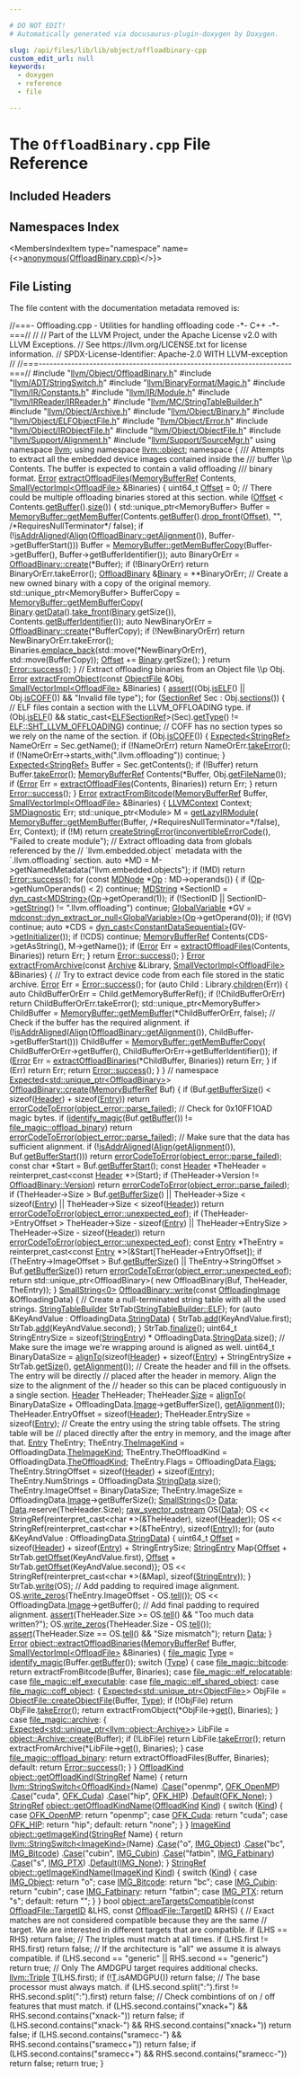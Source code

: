 ```yaml
---

# DO NOT EDIT!
# Automatically generated via docusaurus-plugin-doxygen by Doxygen.

slug: /api/files/lib/lib/object/offloadbinary-cpp
custom_edit_url: null
keywords:
  - doxygen
  - reference
  - file

---
```





# The `OffloadBinary.cpp` File Reference

<DoxygenPage pluginConfig={pluginConfig}>



## Included Headers

<IncludesList>
<IncludesListItem
  filePath="llvm/Object/OffloadBinary.h"
  permalink="/docs/api/files/include/include/llvm/include/llvm/object/offloadbinary-h"
  isLocal="true" />
<IncludesListItem
  filePath="llvm/ADT/StringSwitch.h"
  permalink="/docs/api/files/include/include/llvm/include/llvm/adt/stringswitch-h"
  isLocal="true" />
<IncludesListItem
  filePath="llvm/BinaryFormat/Magic.h"
  permalink="/docs/api/files/include/include/llvm/include/llvm/binaryformat/magic-h"
  isLocal="true" />
<IncludesListItem
  filePath="llvm/IR/Constants.h"
  permalink="/docs/api/files/include/include/llvm/include/llvm/ir/constants-h"
  isLocal="true" />
<IncludesListItem
  filePath="llvm/IR/Module.h"
  permalink="/docs/api/files/include/include/llvm/include/llvm/ir/module-h"
  isLocal="true" />
<IncludesListItem
  filePath="llvm/IRReader/IRReader.h"
  permalink="/docs/api/files/include/include/llvm/include/llvm/irreader/irreader-h"
  isLocal="true" />
<IncludesListItem
  filePath="llvm/MC/StringTableBuilder.h"
  permalink="/docs/api/files/include/include/llvm/include/llvm/mc/stringtablebuilder-h"
  isLocal="true" />
<IncludesListItem
  filePath="llvm/Object/Archive.h"
  permalink="/docs/api/files/include/include/llvm/include/llvm/object/archive-h"
  isLocal="true" />
<IncludesListItem
  filePath="llvm/Object/Binary.h"
  permalink="/docs/api/files/include/include/llvm/include/llvm/object/binary-h"
  isLocal="true" />
<IncludesListItem
  filePath="llvm/Object/ELFObjectFile.h"
  permalink="/docs/api/files/include/include/llvm/include/llvm/object/elfobjectfile-h"
  isLocal="true" />
<IncludesListItem
  filePath="llvm/Object/Error.h"
  permalink="/docs/api/files/include/include/llvm/include/llvm/object/error-h"
  isLocal="true" />
<IncludesListItem
  filePath="llvm/Object/IRObjectFile.h"
  permalink="/docs/api/files/include/include/llvm/include/llvm/object/irobjectfile-h"
  isLocal="true" />
<IncludesListItem
  filePath="llvm/Object/ObjectFile.h"
  permalink="/docs/api/files/include/include/llvm/include/llvm/object/objectfile-h"
  isLocal="true" />
<IncludesListItem
  filePath="llvm/Support/Alignment.h"
  permalink="/docs/api/files/include/include/llvm/include/llvm/support/alignment-h"
  isLocal="true" />
<IncludesListItem
  filePath="llvm/Support/SourceMgr.h"
  permalink="/docs/api/files/include/include/llvm/include/llvm/support/sourcemgr-h"
  isLocal="true" />
</IncludesList>

## Namespaces Index

<MembersIndex>

<MembersIndexItem
  type="namespace"
  name={<><a href="/docs/api/namespaces/anonymous-offloadbinary-cpp-">anonymous&#123;OffloadBinary.cpp&#125;</a></>}>
</MembersIndexItem>

</MembersIndex>


## File Listing

The file content with the documentation metadata removed is:

<ProgramListing>

<Link id="l00001" /><CodeLine lineNumber="1"><span class="doxyHighlightComment">//===- Offloading.cpp - Utilities for handling offloading code  -&#42;- C++ -&#42;-===//</span></CodeLine>
<Link id="l00002" /><CodeLine lineNumber="2"><span class="doxyHighlightComment">//</span></CodeLine>
<Link id="l00003" /><CodeLine lineNumber="3"><span class="doxyHighlightComment">// Part of the LLVM Project, under the Apache License v2.0 with LLVM Exceptions.</span></CodeLine>
<Link id="l00004" /><CodeLine lineNumber="4"><span class="doxyHighlightComment">// See https://llvm.org/LICENSE.txt for license information.</span></CodeLine>
<Link id="l00005" /><CodeLine lineNumber="5"><span class="doxyHighlightComment">// SPDX-License-Identifier: Apache-2.0 WITH LLVM-exception</span></CodeLine>
<Link id="l00006" /><CodeLine lineNumber="6"><span class="doxyHighlightComment">//</span></CodeLine>
<Link id="l00007" /><CodeLine lineNumber="7"><span class="doxyHighlightComment">//===----------------------------------------------------------------------===//</span></CodeLine>
<Link id="l00008" /><CodeLine lineNumber="8"></CodeLine>
<Link id="l00009" /><CodeLine lineNumber="9"><span class="doxyHighlightPreprocessor">#include &quot;<a href="/docs/api/files/include/include/llvm/include/llvm/object/offloadbinary-h">llvm/Object/OffloadBinary.h</a>&quot;</span></CodeLine>
<Link id="l00010" /><CodeLine lineNumber="10"></CodeLine>
<Link id="l00011" /><CodeLine lineNumber="11"><span class="doxyHighlightPreprocessor">#include &quot;<a href="/docs/api/files/include/include/llvm/include/llvm/adt/stringswitch-h">llvm/ADT/StringSwitch.h</a>&quot;</span></CodeLine>
<Link id="l00012" /><CodeLine lineNumber="12"><span class="doxyHighlightPreprocessor">#include &quot;<a href="/docs/api/files/include/include/llvm/include/llvm/binaryformat/magic-h">llvm/BinaryFormat/Magic.h</a>&quot;</span></CodeLine>
<Link id="l00013" /><CodeLine lineNumber="13"><span class="doxyHighlightPreprocessor">#include &quot;<a href="/docs/api/files/include/include/llvm/include/llvm/ir/constants-h">llvm/IR/Constants.h</a>&quot;</span></CodeLine>
<Link id="l00014" /><CodeLine lineNumber="14"><span class="doxyHighlightPreprocessor">#include &quot;<a href="/docs/api/files/include/include/llvm/include/llvm/ir/module-h">llvm/IR/Module.h</a>&quot;</span></CodeLine>
<Link id="l00015" /><CodeLine lineNumber="15"><span class="doxyHighlightPreprocessor">#include &quot;<a href="/docs/api/files/include/include/llvm/include/llvm/irreader/irreader-h">llvm/IRReader/IRReader.h</a>&quot;</span></CodeLine>
<Link id="l00016" /><CodeLine lineNumber="16"><span class="doxyHighlightPreprocessor">#include &quot;<a href="/docs/api/files/include/include/llvm/include/llvm/mc/stringtablebuilder-h">llvm/MC/StringTableBuilder.h</a>&quot;</span></CodeLine>
<Link id="l00017" /><CodeLine lineNumber="17"><span class="doxyHighlightPreprocessor">#include &quot;<a href="/docs/api/files/include/include/llvm/include/llvm/object/archive-h">llvm/Object/Archive.h</a>&quot;</span></CodeLine>
<Link id="l00018" /><CodeLine lineNumber="18"><span class="doxyHighlightPreprocessor">#include &quot;<a href="/docs/api/files/include/include/llvm/include/llvm/object/binary-h">llvm/Object/Binary.h</a>&quot;</span></CodeLine>
<Link id="l00019" /><CodeLine lineNumber="19"><span class="doxyHighlightPreprocessor">#include &quot;<a href="/docs/api/files/include/include/llvm/include/llvm/object/elfobjectfile-h">llvm/Object/ELFObjectFile.h</a>&quot;</span></CodeLine>
<Link id="l00020" /><CodeLine lineNumber="20"><span class="doxyHighlightPreprocessor">#include &quot;<a href="/docs/api/files/include/include/llvm/include/llvm/object/error-h">llvm/Object/Error.h</a>&quot;</span></CodeLine>
<Link id="l00021" /><CodeLine lineNumber="21"><span class="doxyHighlightPreprocessor">#include &quot;<a href="/docs/api/files/include/include/llvm/include/llvm/object/irobjectfile-h">llvm/Object/IRObjectFile.h</a>&quot;</span></CodeLine>
<Link id="l00022" /><CodeLine lineNumber="22"><span class="doxyHighlightPreprocessor">#include &quot;<a href="/docs/api/files/include/include/llvm/include/llvm/object/objectfile-h">llvm/Object/ObjectFile.h</a>&quot;</span></CodeLine>
<Link id="l00023" /><CodeLine lineNumber="23"><span class="doxyHighlightPreprocessor">#include &quot;<a href="/docs/api/files/include/include/llvm/include/llvm/support/alignment-h">llvm/Support/Alignment.h</a>&quot;</span></CodeLine>
<Link id="l00024" /><CodeLine lineNumber="24"><span class="doxyHighlightPreprocessor">#include &quot;<a href="/docs/api/files/include/include/llvm/include/llvm/support/sourcemgr-h">llvm/Support/SourceMgr.h</a>&quot;</span></CodeLine>
<Link id="l00025" /><CodeLine lineNumber="25"></CodeLine>
<Link id="l00026" /><CodeLine lineNumber="26"><span class="doxyHighlightKeyword">using namespace </span><span class="doxyHighlight"><a href="/docs/api/namespaces/llvm">llvm</a>;</span></CodeLine>
<Link id="l00027" /><CodeLine lineNumber="27"><span class="doxyHighlightKeyword">using namespace </span><span class="doxyHighlight"><a href="/docs/api/namespaces/llvm/object">llvm::object</a>;</span></CodeLine>
<Link id="l00028" /><CodeLine lineNumber="28"></CodeLine>
<Link id="l00029" /><CodeLine lineNumber="29" lineLink="/docs/api/namespaces/anonymous-offloadbinary-cpp-"><span class="doxyHighlightKeyword">namespace </span><span class="doxyHighlight">&#123;</span></CodeLine>
<Link id="l00030" /><CodeLine lineNumber="30"></CodeLine>
<Link id="l00031" /><CodeLine lineNumber="31"><span class="doxyHighlightComment">/// Attempts to extract all the embedded device images contained inside the</span></CodeLine>
<Link id="l00032" /><CodeLine lineNumber="32"><span class="doxyHighlightComment">/// buffer \\p Contents. The buffer is expected to contain a valid offloading</span></CodeLine>
<Link id="l00033" /><CodeLine lineNumber="33"><span class="doxyHighlightComment">/// binary format.</span></CodeLine>
<Link id="l00034" /><CodeLine lineNumber="34" lineLink="/docs/api/namespaces/anonymous-offloadbinary-cpp-/#a67bf5d7f987fa670edc3e7948bac2a07"><span class="doxyHighlight"><a href="/docs/api/classes/llvm/error">Error</a> <a href="/docs/api/namespaces/anonymous-offloadbinary-cpp-/#a67bf5d7f987fa670edc3e7948bac2a07">extractOffloadFiles</a>(<a href="/docs/api/classes/llvm/memorybufferref">MemoryBufferRef</a> Contents,</span></CodeLine>
<Link id="l00035" /><CodeLine lineNumber="35"><span class="doxyHighlight">                          <a href="/docs/api/classes/llvm/smallvectorimpl">SmallVectorImpl&lt;OffloadFile&gt;</a> &amp;Binaries) &#123;</span></CodeLine>
<Link id="l00036" /><CodeLine lineNumber="36"><span class="doxyHighlight">  uint64&#95;t <a href="/docs/api/namespaces/llvm/#a05f5b9a11bdcc5feba62899f95dcf878a3134224cba2545bc57954d3b072aebb4">Offset</a> = 0;</span></CodeLine>
<Link id="l00037" /><CodeLine lineNumber="37"><span class="doxyHighlight">  </span><span class="doxyHighlightComment">// There could be multiple offloading binaries stored at this section.</span></CodeLine>
<Link id="l00038" /><CodeLine lineNumber="38"><span class="doxyHighlight">  </span><span class="doxyHighlightKeywordFlow">while</span><span class="doxyHighlight"> (<a href="/docs/api/namespaces/llvm/#a05f5b9a11bdcc5feba62899f95dcf878a3134224cba2545bc57954d3b072aebb4">Offset</a> &lt; Contents.<a href="/docs/api/classes/llvm/memorybufferref/#a7301c8fd89ad0f595f4ce4609c872704">getBuffer</a>().<a href="/docs/api/classes/llvm/stringref/#a5db9240c74644c67759dd0f901fc3c7d">size</a>()) &#123;</span></CodeLine>
<Link id="l00039" /><CodeLine lineNumber="39"><span class="doxyHighlight">    std::unique&#95;ptr&lt;MemoryBuffer&gt; Buffer =</span></CodeLine>
<Link id="l00040" /><CodeLine lineNumber="40"><span class="doxyHighlight">        <a href="/docs/api/classes/llvm/memorybuffer/#a0f68098734d6d3b451aacf5b38a67131">MemoryBuffer::getMemBuffer</a>(Contents.<a href="/docs/api/classes/llvm/memorybufferref/#a7301c8fd89ad0f595f4ce4609c872704">getBuffer</a>().<a href="/docs/api/classes/llvm/stringref/#a3fb2867a1e9fa36e135d9ee4dffb0167">drop&#95;front</a>(<a href="/docs/api/namespaces/llvm/#a05f5b9a11bdcc5feba62899f95dcf878a3134224cba2545bc57954d3b072aebb4">Offset</a>), </span><span class="doxyHighlightStringLiteral">&quot;&quot;</span><span class="doxyHighlight">,</span></CodeLine>
<Link id="l00041" /><CodeLine lineNumber="41"><span class="doxyHighlight">                                   </span><span class="doxyHighlightComment">/&#42;RequiresNullTerminator&#42;/</span><span class="doxyHighlight"> </span><span class="doxyHighlightKeyword">false</span><span class="doxyHighlight">);</span></CodeLine>
<Link id="l00042" /><CodeLine lineNumber="42"><span class="doxyHighlight">    </span><span class="doxyHighlightKeywordFlow">if</span><span class="doxyHighlight"> (!<a href="/docs/api/namespaces/llvm/#af9992f46ab43b45770fddfdefef7c237">isAddrAligned</a>(<a href="/docs/api/structs/llvm/align">Align</a>(<a href="/docs/api/classes/llvm/object/offloadbinary/#a084b7cfd2acc52fcfd2121bad6608ba8">OffloadBinary::getAlignment</a>()),</span></CodeLine>
<Link id="l00043" /><CodeLine lineNumber="43"><span class="doxyHighlight">                       Buffer-&gt;getBufferStart()))</span></CodeLine>
<Link id="l00044" /><CodeLine lineNumber="44"><span class="doxyHighlight">      Buffer = <a href="/docs/api/classes/llvm/memorybuffer/#a32d2c9ba9019e6e41605c60acd06bd09">MemoryBuffer::getMemBufferCopy</a>(Buffer-&gt;getBuffer(),</span></CodeLine>
<Link id="l00045" /><CodeLine lineNumber="45"><span class="doxyHighlight">                                              Buffer-&gt;getBufferIdentifier());</span></CodeLine>
<Link id="l00046" /><CodeLine lineNumber="46"><span class="doxyHighlight">    </span><span class="doxyHighlightKeyword">auto</span><span class="doxyHighlight"> BinaryOrErr = <a href="/docs/api/classes/llvm/object/offloadbinary/#ab1f06bb87aef1053996ec05424135d82">OffloadBinary::create</a>(&#42;Buffer);</span></CodeLine>
<Link id="l00047" /><CodeLine lineNumber="47"><span class="doxyHighlight">    </span><span class="doxyHighlightKeywordFlow">if</span><span class="doxyHighlight"> (!BinaryOrErr)</span></CodeLine>
<Link id="l00048" /><CodeLine lineNumber="48"><span class="doxyHighlight">      </span><span class="doxyHighlightKeywordFlow">return</span><span class="doxyHighlight"> BinaryOrErr.takeError();</span></CodeLine>
<Link id="l00049" /><CodeLine lineNumber="49"><span class="doxyHighlight">    <a href="/docs/api/classes/llvm/object/offloadbinary">OffloadBinary</a> &amp;<a href="/docs/api/classes/llvm/object/binary">Binary</a> = &#42;&#42;BinaryOrErr;</span></CodeLine>
<Link id="l00050" /><CodeLine lineNumber="50"></CodeLine>
<Link id="l00051" /><CodeLine lineNumber="51"><span class="doxyHighlight">    </span><span class="doxyHighlightComment">// Create a new owned binary with a copy of the original memory.</span></CodeLine>
<Link id="l00052" /><CodeLine lineNumber="52"><span class="doxyHighlight">    std::unique&#95;ptr&lt;MemoryBuffer&gt; BufferCopy = <a href="/docs/api/classes/llvm/memorybuffer/#a32d2c9ba9019e6e41605c60acd06bd09">MemoryBuffer::getMemBufferCopy</a>(</span></CodeLine>
<Link id="l00053" /><CodeLine lineNumber="53"><span class="doxyHighlight">        <a href="/docs/api/classes/llvm/object/binary">Binary</a>.<a href="/docs/api/classes/llvm/object/binary/#a5379c20deca096e73006138ba387f171">getData</a>().<a href="/docs/api/classes/llvm/stringref/#aa28286a33491b5d9a936fb6ae853baee">take&#95;front</a>(<a href="/docs/api/classes/llvm/object/binary">Binary</a>.getSize()),</span></CodeLine>
<Link id="l00054" /><CodeLine lineNumber="54"><span class="doxyHighlight">        Contents.<a href="/docs/api/classes/llvm/memorybufferref/#a3201ce149cba3920fc965378ceddbcb8">getBufferIdentifier</a>());</span></CodeLine>
<Link id="l00055" /><CodeLine lineNumber="55"><span class="doxyHighlight">    </span><span class="doxyHighlightKeyword">auto</span><span class="doxyHighlight"> NewBinaryOrErr = <a href="/docs/api/classes/llvm/object/offloadbinary/#ab1f06bb87aef1053996ec05424135d82">OffloadBinary::create</a>(&#42;BufferCopy);</span></CodeLine>
<Link id="l00056" /><CodeLine lineNumber="56"><span class="doxyHighlight">    </span><span class="doxyHighlightKeywordFlow">if</span><span class="doxyHighlight"> (!NewBinaryOrErr)</span></CodeLine>
<Link id="l00057" /><CodeLine lineNumber="57"><span class="doxyHighlight">      </span><span class="doxyHighlightKeywordFlow">return</span><span class="doxyHighlight"> NewBinaryOrErr.takeError();</span></CodeLine>
<Link id="l00058" /><CodeLine lineNumber="58"><span class="doxyHighlight">    Binaries.<a href="/docs/api/classes/llvm/smallvectorimpl/#a396fcfee6914c76974b73c3d203da6a5">emplace&#95;back</a>(std::move(&#42;NewBinaryOrErr), std::move(BufferCopy));</span></CodeLine>
<Link id="l00059" /><CodeLine lineNumber="59"></CodeLine>
<Link id="l00060" /><CodeLine lineNumber="60"><span class="doxyHighlight">    <a href="/docs/api/namespaces/llvm/#a05f5b9a11bdcc5feba62899f95dcf878a3134224cba2545bc57954d3b072aebb4">Offset</a> += <a href="/docs/api/classes/llvm/object/binary">Binary</a>.getSize();</span></CodeLine>
<Link id="l00061" /><CodeLine lineNumber="61"><span class="doxyHighlight">  &#125;</span></CodeLine>
<Link id="l00062" /><CodeLine lineNumber="62"></CodeLine>
<Link id="l00063" /><CodeLine lineNumber="63"><span class="doxyHighlight">  </span><span class="doxyHighlightKeywordFlow">return</span><span class="doxyHighlight"> <a href="/docs/api/classes/llvm/error/#a4dfd0813c3d0e0a30439b5a3e9196b59">Error::success</a>();</span></CodeLine>
<Link id="l00064" /><CodeLine lineNumber="64"><span class="doxyHighlight">&#125;</span></CodeLine>
<Link id="l00065" /><CodeLine lineNumber="65"></CodeLine>
<Link id="l00066" /><CodeLine lineNumber="66"><span class="doxyHighlightComment">// Extract offloading binaries from an Object file \\p Obj.</span></CodeLine>
<Link id="l00067" /><CodeLine lineNumber="67" lineLink="/docs/api/namespaces/anonymous-offloadbinary-cpp-/#a426a48f358aaf6be7a95428dae0d4f31"><span class="doxyHighlight"><a href="/docs/api/classes/llvm/error">Error</a> <a href="/docs/api/namespaces/anonymous-offloadbinary-cpp-/#a426a48f358aaf6be7a95428dae0d4f31">extractFromObject</a>(</span><span class="doxyHighlightKeyword">const</span><span class="doxyHighlight"> <a href="/docs/api/classes/llvm/object/objectfile">ObjectFile</a> &amp;Obj,</span></CodeLine>
<Link id="l00068" /><CodeLine lineNumber="68"><span class="doxyHighlight">                        <a href="/docs/api/classes/llvm/smallvectorimpl">SmallVectorImpl&lt;OffloadFile&gt;</a> &amp;Binaries) &#123;</span></CodeLine>
<Link id="l00069" /><CodeLine lineNumber="69"><span class="doxyHighlight">  <a href="/docs/api/files/lib/lib/target/lib/target/amdgpu/silowercontrolflow-cpp/#a4868c5d81c5ccc98c47aeab6244346a0">assert</a>((Obj.<a href="/docs/api/classes/llvm/object/binary/#ae470b1ff27e3d72e61fcb4a97fd0a461">isELF</a>() || Obj.<a href="/docs/api/classes/llvm/object/binary/#ac391f637f5960964588dfac009094396">isCOFF</a>()) &amp;&amp; </span><span class="doxyHighlightStringLiteral">&quot;Invalid file type&quot;</span><span class="doxyHighlight">);</span></CodeLine>
<Link id="l00070" /><CodeLine lineNumber="70"></CodeLine>
<Link id="l00071" /><CodeLine lineNumber="71"><span class="doxyHighlight">  </span><span class="doxyHighlightKeywordFlow">for</span><span class="doxyHighlight"> (<a href="/docs/api/classes/llvm/object/sectionref">SectionRef</a> Sec : Obj.<a href="/docs/api/classes/llvm/object/objectfile/#a7f73649118e365a230be4870d824e7cf">sections</a>()) &#123;</span></CodeLine>
<Link id="l00072" /><CodeLine lineNumber="72"><span class="doxyHighlight">    </span><span class="doxyHighlightComment">// ELF files contain a section with the LLVM&#95;OFFLOADING type.</span></CodeLine>
<Link id="l00073" /><CodeLine lineNumber="73"><span class="doxyHighlight">    </span><span class="doxyHighlightKeywordFlow">if</span><span class="doxyHighlight"> (Obj.<a href="/docs/api/classes/llvm/object/binary/#ae470b1ff27e3d72e61fcb4a97fd0a461">isELF</a>() &amp;&amp;</span></CodeLine>
<Link id="l00074" /><CodeLine lineNumber="74"><span class="doxyHighlight">        </span><span class="doxyHighlightKeyword">static&#95;cast&lt;</span><span class="doxyHighlight"><a href="/docs/api/classes/llvm/object/elfsectionref">ELFSectionRef</a></span><span class="doxyHighlightKeyword">&gt;</span><span class="doxyHighlight">(Sec).<a href="/docs/api/classes/llvm/object/elfsectionref/#ab50a33a2b9a8bb4f0308ac8ae8e614d3">getType</a>() != <a href="/docs/api/namespaces/llvm/elf/#ab23570002b1ab10a685e8f349da3ddbca74f197262c720223d22a582814c4482d">ELF::SHT&#95;LLVM&#95;OFFLOADING</a>)</span></CodeLine>
<Link id="l00075" /><CodeLine lineNumber="75"><span class="doxyHighlight">      </span><span class="doxyHighlightKeywordFlow">continue</span><span class="doxyHighlight">;</span></CodeLine>
<Link id="l00076" /><CodeLine lineNumber="76"></CodeLine>
<Link id="l00077" /><CodeLine lineNumber="77"><span class="doxyHighlight">    </span><span class="doxyHighlightComment">// COFF has no section types so we rely on the name of the section.</span></CodeLine>
<Link id="l00078" /><CodeLine lineNumber="78"><span class="doxyHighlight">    </span><span class="doxyHighlightKeywordFlow">if</span><span class="doxyHighlight"> (Obj.<a href="/docs/api/classes/llvm/object/binary/#ac391f637f5960964588dfac009094396">isCOFF</a>()) &#123;</span></CodeLine>
<Link id="l00079" /><CodeLine lineNumber="79"><span class="doxyHighlight">      <a href="/docs/api/classes/llvm/expected">Expected&lt;StringRef&gt;</a> NameOrErr = Sec.getName();</span></CodeLine>
<Link id="l00080" /><CodeLine lineNumber="80"><span class="doxyHighlight">      </span><span class="doxyHighlightKeywordFlow">if</span><span class="doxyHighlight"> (!NameOrErr)</span></CodeLine>
<Link id="l00081" /><CodeLine lineNumber="81"><span class="doxyHighlight">        </span><span class="doxyHighlightKeywordFlow">return</span><span class="doxyHighlight"> NameOrErr.<a href="/docs/api/classes/llvm/expected/#a94789df4ebd03dc008e8adebaa66ac1f">takeError</a>();</span></CodeLine>
<Link id="l00082" /><CodeLine lineNumber="82"></CodeLine>
<Link id="l00083" /><CodeLine lineNumber="83"><span class="doxyHighlight">      </span><span class="doxyHighlightKeywordFlow">if</span><span class="doxyHighlight"> (!NameOrErr-&gt;starts&#95;with(</span><span class="doxyHighlightStringLiteral">&quot;.llvm.offloading&quot;</span><span class="doxyHighlight">))</span></CodeLine>
<Link id="l00084" /><CodeLine lineNumber="84"><span class="doxyHighlight">        </span><span class="doxyHighlightKeywordFlow">continue</span><span class="doxyHighlight">;</span></CodeLine>
<Link id="l00085" /><CodeLine lineNumber="85"><span class="doxyHighlight">    &#125;</span></CodeLine>
<Link id="l00086" /><CodeLine lineNumber="86"></CodeLine>
<Link id="l00087" /><CodeLine lineNumber="87"><span class="doxyHighlight">    <a href="/docs/api/classes/llvm/expected">Expected&lt;StringRef&gt;</a> Buffer = Sec.getContents();</span></CodeLine>
<Link id="l00088" /><CodeLine lineNumber="88"><span class="doxyHighlight">    </span><span class="doxyHighlightKeywordFlow">if</span><span class="doxyHighlight"> (!Buffer)</span></CodeLine>
<Link id="l00089" /><CodeLine lineNumber="89"><span class="doxyHighlight">      </span><span class="doxyHighlightKeywordFlow">return</span><span class="doxyHighlight"> Buffer.<a href="/docs/api/classes/llvm/expected/#a94789df4ebd03dc008e8adebaa66ac1f">takeError</a>();</span></CodeLine>
<Link id="l00090" /><CodeLine lineNumber="90"></CodeLine>
<Link id="l00091" /><CodeLine lineNumber="91"><span class="doxyHighlight">    <a href="/docs/api/classes/llvm/memorybufferref">MemoryBufferRef</a> Contents(&#42;Buffer, Obj.<a href="/docs/api/classes/llvm/object/binary/#acecdb20a61e1b407af83d42e1ad9a3f3">getFileName</a>());</span></CodeLine>
<Link id="l00092" /><CodeLine lineNumber="92"><span class="doxyHighlight">    </span><span class="doxyHighlightKeywordFlow">if</span><span class="doxyHighlight"> (<a href="/docs/api/classes/llvm/error">Error</a> Err = <a href="/docs/api/namespaces/anonymous-offloadbinary-cpp-/#a67bf5d7f987fa670edc3e7948bac2a07">extractOffloadFiles</a>(Contents, Binaries))</span></CodeLine>
<Link id="l00093" /><CodeLine lineNumber="93"><span class="doxyHighlight">      </span><span class="doxyHighlightKeywordFlow">return</span><span class="doxyHighlight"> Err;</span></CodeLine>
<Link id="l00094" /><CodeLine lineNumber="94"><span class="doxyHighlight">  &#125;</span></CodeLine>
<Link id="l00095" /><CodeLine lineNumber="95"></CodeLine>
<Link id="l00096" /><CodeLine lineNumber="96"><span class="doxyHighlight">  </span><span class="doxyHighlightKeywordFlow">return</span><span class="doxyHighlight"> <a href="/docs/api/classes/llvm/error/#a4dfd0813c3d0e0a30439b5a3e9196b59">Error::success</a>();</span></CodeLine>
<Link id="l00097" /><CodeLine lineNumber="97"><span class="doxyHighlight">&#125;</span></CodeLine>
<Link id="l00098" /><CodeLine lineNumber="98"></CodeLine>
<Link id="l00099" /><CodeLine lineNumber="99" lineLink="/docs/api/namespaces/anonymous-offloadbinary-cpp-/#a0f076ea04eda5249d0527c704881cdf1"><span class="doxyHighlight"><a href="/docs/api/classes/llvm/error">Error</a> <a href="/docs/api/namespaces/anonymous-offloadbinary-cpp-/#a0f076ea04eda5249d0527c704881cdf1">extractFromBitcode</a>(<a href="/docs/api/classes/llvm/memorybufferref">MemoryBufferRef</a> Buffer,</span></CodeLine>
<Link id="l00100" /><CodeLine lineNumber="100"><span class="doxyHighlight">                         <a href="/docs/api/classes/llvm/smallvectorimpl">SmallVectorImpl&lt;OffloadFile&gt;</a> &amp;Binaries) &#123;</span></CodeLine>
<Link id="l00101" /><CodeLine lineNumber="101"><span class="doxyHighlight">  <a href="/docs/api/classes/llvm/llvmcontext">LLVMContext</a> Context;</span></CodeLine>
<Link id="l00102" /><CodeLine lineNumber="102"><span class="doxyHighlight">  <a href="/docs/api/classes/llvm/smdiagnostic">SMDiagnostic</a> Err;</span></CodeLine>
<Link id="l00103" /><CodeLine lineNumber="103"><span class="doxyHighlight">  std::unique&#95;ptr&lt;Module&gt; M = <a href="/docs/api/namespaces/llvm/#afab90ce1024ba9b690f64237fa1a2b9b">getLazyIRModule</a>(</span></CodeLine>
<Link id="l00104" /><CodeLine lineNumber="104"><span class="doxyHighlight">      <a href="/docs/api/classes/llvm/memorybuffer/#a0f68098734d6d3b451aacf5b38a67131">MemoryBuffer::getMemBuffer</a>(Buffer, </span><span class="doxyHighlightComment">/&#42;RequiresNullTerminator=&#42;/</span><span class="doxyHighlightKeyword">false</span><span class="doxyHighlight">), Err,</span></CodeLine>
<Link id="l00105" /><CodeLine lineNumber="105"><span class="doxyHighlight">      Context);</span></CodeLine>
<Link id="l00106" /><CodeLine lineNumber="106"><span class="doxyHighlight">  </span><span class="doxyHighlightKeywordFlow">if</span><span class="doxyHighlight"> (!M)</span></CodeLine>
<Link id="l00107" /><CodeLine lineNumber="107"><span class="doxyHighlight">    </span><span class="doxyHighlightKeywordFlow">return</span><span class="doxyHighlight"> <a href="/docs/api/namespaces/llvm/#a4d2fd926089a58d482fb67a362e11bad">createStringError</a>(<a href="/docs/api/namespaces/llvm/#a2b43c21951d0948b34bcf7019949032d">inconvertibleErrorCode</a>(),</span></CodeLine>
<Link id="l00108" /><CodeLine lineNumber="108"><span class="doxyHighlight">                             </span><span class="doxyHighlightStringLiteral">&quot;Failed to create module&quot;</span><span class="doxyHighlight">);</span></CodeLine>
<Link id="l00109" /><CodeLine lineNumber="109"></CodeLine>
<Link id="l00110" /><CodeLine lineNumber="110"><span class="doxyHighlight">  </span><span class="doxyHighlightComment">// Extract offloading data from globals referenced by the</span></CodeLine>
<Link id="l00111" /><CodeLine lineNumber="111"><span class="doxyHighlight">  </span><span class="doxyHighlightComment">// &#96;llvm.embedded.object&#96; metadata with the &#96;.llvm.offloading&#96; section.</span></CodeLine>
<Link id="l00112" /><CodeLine lineNumber="112"><span class="doxyHighlight">  </span><span class="doxyHighlightKeyword">auto</span><span class="doxyHighlight"> &#42;MD = M-&gt;getNamedMetadata(</span><span class="doxyHighlightStringLiteral">&quot;llvm.embedded.objects&quot;</span><span class="doxyHighlight">);</span></CodeLine>
<Link id="l00113" /><CodeLine lineNumber="113"><span class="doxyHighlight">  </span><span class="doxyHighlightKeywordFlow">if</span><span class="doxyHighlight"> (!MD)</span></CodeLine>
<Link id="l00114" /><CodeLine lineNumber="114"><span class="doxyHighlight">    </span><span class="doxyHighlightKeywordFlow">return</span><span class="doxyHighlight"> <a href="/docs/api/classes/llvm/error/#a4dfd0813c3d0e0a30439b5a3e9196b59">Error::success</a>();</span></CodeLine>
<Link id="l00115" /><CodeLine lineNumber="115"></CodeLine>
<Link id="l00116" /><CodeLine lineNumber="116"><span class="doxyHighlight">  </span><span class="doxyHighlightKeywordFlow">for</span><span class="doxyHighlight"> (</span><span class="doxyHighlightKeyword">const</span><span class="doxyHighlight"> <a href="/docs/api/classes/llvm/mdnode">MDNode</a> &#42;<a href="/docs/api/namespaces/llvm/#ab471937b9a227e70c7fe8bd9604014d6">Op</a> : MD-&gt;operands()) &#123;</span></CodeLine>
<Link id="l00117" /><CodeLine lineNumber="117"><span class="doxyHighlight">    </span><span class="doxyHighlightKeywordFlow">if</span><span class="doxyHighlight"> (<a href="/docs/api/namespaces/llvm/#ab471937b9a227e70c7fe8bd9604014d6">Op</a>-&gt;getNumOperands() &lt; 2)</span></CodeLine>
<Link id="l00118" /><CodeLine lineNumber="118"><span class="doxyHighlight">      </span><span class="doxyHighlightKeywordFlow">continue</span><span class="doxyHighlight">;</span></CodeLine>
<Link id="l00119" /><CodeLine lineNumber="119"></CodeLine>
<Link id="l00120" /><CodeLine lineNumber="120"><span class="doxyHighlight">    <a href="/docs/api/classes/llvm/mdstring">MDString</a> &#42;SectionID = <a href="/docs/api/namespaces/llvm/#a22eeee01734061ac1b31ccd994c49eef">dyn&#95;cast&lt;MDString&gt;</a>(<a href="/docs/api/namespaces/llvm/#ab471937b9a227e70c7fe8bd9604014d6">Op</a>-&gt;getOperand(1));</span></CodeLine>
<Link id="l00121" /><CodeLine lineNumber="121"><span class="doxyHighlight">    </span><span class="doxyHighlightKeywordFlow">if</span><span class="doxyHighlight"> (!SectionID || SectionID-&gt;<a href="/docs/api/classes/llvm/mdstring/#ae44259d9edd71181ea8b89d18f27a967">getString</a>() != </span><span class="doxyHighlightStringLiteral">&quot;.llvm.offloading&quot;</span><span class="doxyHighlight">)</span></CodeLine>
<Link id="l00122" /><CodeLine lineNumber="122"><span class="doxyHighlight">      </span><span class="doxyHighlightKeywordFlow">continue</span><span class="doxyHighlight">;</span></CodeLine>
<Link id="l00123" /><CodeLine lineNumber="123"></CodeLine>
<Link id="l00124" /><CodeLine lineNumber="124"><span class="doxyHighlight">    <a href="/docs/api/classes/llvm/globalvariable">GlobalVariable</a> &#42;GV =</span></CodeLine>
<Link id="l00125" /><CodeLine lineNumber="125"><span class="doxyHighlight">        <a href="/docs/api/namespaces/llvm/mdconst/#a2d40c0621205b0cbd5f642d970cbb896">mdconst::dyn&#95;extract&#95;or&#95;null&lt;GlobalVariable&gt;</a>(<a href="/docs/api/namespaces/llvm/#ab471937b9a227e70c7fe8bd9604014d6">Op</a>-&gt;getOperand(0));</span></CodeLine>
<Link id="l00126" /><CodeLine lineNumber="126"><span class="doxyHighlight">    </span><span class="doxyHighlightKeywordFlow">if</span><span class="doxyHighlight"> (!GV)</span></CodeLine>
<Link id="l00127" /><CodeLine lineNumber="127"><span class="doxyHighlight">      </span><span class="doxyHighlightKeywordFlow">continue</span><span class="doxyHighlight">;</span></CodeLine>
<Link id="l00128" /><CodeLine lineNumber="128"></CodeLine>
<Link id="l00129" /><CodeLine lineNumber="129"><span class="doxyHighlight">    </span><span class="doxyHighlightKeyword">auto</span><span class="doxyHighlight"> &#42;CDS = <a href="/docs/api/namespaces/llvm/#a22eeee01734061ac1b31ccd994c49eef">dyn&#95;cast&lt;ConstantDataSequential&gt;</a>(GV-&gt;<a href="/docs/api/classes/llvm/globalvariable/#a0698d5bcabbfbca4f56a9d7a81cecb25">getInitializer</a>());</span></CodeLine>
<Link id="l00130" /><CodeLine lineNumber="130"><span class="doxyHighlight">    </span><span class="doxyHighlightKeywordFlow">if</span><span class="doxyHighlight"> (!CDS)</span></CodeLine>
<Link id="l00131" /><CodeLine lineNumber="131"><span class="doxyHighlight">      </span><span class="doxyHighlightKeywordFlow">continue</span><span class="doxyHighlight">;</span></CodeLine>
<Link id="l00132" /><CodeLine lineNumber="132"></CodeLine>
<Link id="l00133" /><CodeLine lineNumber="133"><span class="doxyHighlight">    <a href="/docs/api/classes/llvm/memorybufferref">MemoryBufferRef</a> Contents(CDS-&gt;getAsString(), M-&gt;getName());</span></CodeLine>
<Link id="l00134" /><CodeLine lineNumber="134"><span class="doxyHighlight">    </span><span class="doxyHighlightKeywordFlow">if</span><span class="doxyHighlight"> (<a href="/docs/api/classes/llvm/error">Error</a> Err = <a href="/docs/api/namespaces/anonymous-offloadbinary-cpp-/#a67bf5d7f987fa670edc3e7948bac2a07">extractOffloadFiles</a>(Contents, Binaries))</span></CodeLine>
<Link id="l00135" /><CodeLine lineNumber="135"><span class="doxyHighlight">      </span><span class="doxyHighlightKeywordFlow">return</span><span class="doxyHighlight"> Err;</span></CodeLine>
<Link id="l00136" /><CodeLine lineNumber="136"><span class="doxyHighlight">  &#125;</span></CodeLine>
<Link id="l00137" /><CodeLine lineNumber="137"></CodeLine>
<Link id="l00138" /><CodeLine lineNumber="138"><span class="doxyHighlight">  </span><span class="doxyHighlightKeywordFlow">return</span><span class="doxyHighlight"> <a href="/docs/api/classes/llvm/error/#a4dfd0813c3d0e0a30439b5a3e9196b59">Error::success</a>();</span></CodeLine>
<Link id="l00139" /><CodeLine lineNumber="139"><span class="doxyHighlight">&#125;</span></CodeLine>
<Link id="l00140" /><CodeLine lineNumber="140"></CodeLine>
<Link id="l00141" /><CodeLine lineNumber="141" lineLink="/docs/api/namespaces/anonymous-offloadbinary-cpp-/#aa2f8f902ed35880d4ccb900b4ddbe2c1"><span class="doxyHighlight"><a href="/docs/api/classes/llvm/error">Error</a> <a href="/docs/api/namespaces/anonymous-offloadbinary-cpp-/#aa2f8f902ed35880d4ccb900b4ddbe2c1">extractFromArchive</a>(</span><span class="doxyHighlightKeyword">const</span><span class="doxyHighlight"> <a href="/docs/api/classes/llvm/object/archive">Archive</a> &amp;Library,</span></CodeLine>
<Link id="l00142" /><CodeLine lineNumber="142"><span class="doxyHighlight">                         <a href="/docs/api/classes/llvm/smallvectorimpl">SmallVectorImpl&lt;OffloadFile&gt;</a> &amp;Binaries) &#123;</span></CodeLine>
<Link id="l00143" /><CodeLine lineNumber="143"><span class="doxyHighlight">  </span><span class="doxyHighlightComment">// Try to extract device code from each file stored in the static archive.</span></CodeLine>
<Link id="l00144" /><CodeLine lineNumber="144"><span class="doxyHighlight">  <a href="/docs/api/classes/llvm/error">Error</a> Err = <a href="/docs/api/classes/llvm/error/#a4dfd0813c3d0e0a30439b5a3e9196b59">Error::success</a>();</span></CodeLine>
<Link id="l00145" /><CodeLine lineNumber="145"><span class="doxyHighlight">  </span><span class="doxyHighlightKeywordFlow">for</span><span class="doxyHighlight"> (</span><span class="doxyHighlightKeyword">auto</span><span class="doxyHighlight"> Child : Library.<a href="/docs/api/classes/llvm/object/archive/#a6f1e06f3450b7f027dfac3a136c3f547">children</a>(Err)) &#123;</span></CodeLine>
<Link id="l00146" /><CodeLine lineNumber="146"><span class="doxyHighlight">    </span><span class="doxyHighlightKeyword">auto</span><span class="doxyHighlight"> ChildBufferOrErr = Child.getMemoryBufferRef();</span></CodeLine>
<Link id="l00147" /><CodeLine lineNumber="147"><span class="doxyHighlight">    </span><span class="doxyHighlightKeywordFlow">if</span><span class="doxyHighlight"> (!ChildBufferOrErr)</span></CodeLine>
<Link id="l00148" /><CodeLine lineNumber="148"><span class="doxyHighlight">      </span><span class="doxyHighlightKeywordFlow">return</span><span class="doxyHighlight"> ChildBufferOrErr.takeError();</span></CodeLine>
<Link id="l00149" /><CodeLine lineNumber="149"><span class="doxyHighlight">    std::unique&#95;ptr&lt;MemoryBuffer&gt; ChildBuffer =</span></CodeLine>
<Link id="l00150" /><CodeLine lineNumber="150"><span class="doxyHighlight">        <a href="/docs/api/classes/llvm/memorybuffer/#a0f68098734d6d3b451aacf5b38a67131">MemoryBuffer::getMemBuffer</a>(&#42;ChildBufferOrErr, </span><span class="doxyHighlightKeyword">false</span><span class="doxyHighlight">);</span></CodeLine>
<Link id="l00151" /><CodeLine lineNumber="151"></CodeLine>
<Link id="l00152" /><CodeLine lineNumber="152"><span class="doxyHighlight">    </span><span class="doxyHighlightComment">// Check if the buffer has the required alignment.</span></CodeLine>
<Link id="l00153" /><CodeLine lineNumber="153"><span class="doxyHighlight">    </span><span class="doxyHighlightKeywordFlow">if</span><span class="doxyHighlight"> (!<a href="/docs/api/namespaces/llvm/#af9992f46ab43b45770fddfdefef7c237">isAddrAligned</a>(<a href="/docs/api/structs/llvm/align">Align</a>(<a href="/docs/api/classes/llvm/object/offloadbinary/#a084b7cfd2acc52fcfd2121bad6608ba8">OffloadBinary::getAlignment</a>()),</span></CodeLine>
<Link id="l00154" /><CodeLine lineNumber="154"><span class="doxyHighlight">                       ChildBuffer-&gt;getBufferStart()))</span></CodeLine>
<Link id="l00155" /><CodeLine lineNumber="155"><span class="doxyHighlight">      ChildBuffer = <a href="/docs/api/classes/llvm/memorybuffer/#a32d2c9ba9019e6e41605c60acd06bd09">MemoryBuffer::getMemBufferCopy</a>(</span></CodeLine>
<Link id="l00156" /><CodeLine lineNumber="156"><span class="doxyHighlight">          ChildBufferOrErr-&gt;getBuffer(),</span></CodeLine>
<Link id="l00157" /><CodeLine lineNumber="157"><span class="doxyHighlight">          ChildBufferOrErr-&gt;getBufferIdentifier());</span></CodeLine>
<Link id="l00158" /><CodeLine lineNumber="158"></CodeLine>
<Link id="l00159" /><CodeLine lineNumber="159"><span class="doxyHighlight">    </span><span class="doxyHighlightKeywordFlow">if</span><span class="doxyHighlight"> (<a href="/docs/api/classes/llvm/error">Error</a> Err = <a href="/docs/api/namespaces/llvm/object/#a214181fcdbdcdd2ce1d22fe395716abc">extractOffloadBinaries</a>(&#42;ChildBuffer, Binaries))</span></CodeLine>
<Link id="l00160" /><CodeLine lineNumber="160"><span class="doxyHighlight">      </span><span class="doxyHighlightKeywordFlow">return</span><span class="doxyHighlight"> Err;</span></CodeLine>
<Link id="l00161" /><CodeLine lineNumber="161"><span class="doxyHighlight">  &#125;</span></CodeLine>
<Link id="l00162" /><CodeLine lineNumber="162"></CodeLine>
<Link id="l00163" /><CodeLine lineNumber="163"><span class="doxyHighlight">  </span><span class="doxyHighlightKeywordFlow">if</span><span class="doxyHighlight"> (Err)</span></CodeLine>
<Link id="l00164" /><CodeLine lineNumber="164"><span class="doxyHighlight">    </span><span class="doxyHighlightKeywordFlow">return</span><span class="doxyHighlight"> Err;</span></CodeLine>
<Link id="l00165" /><CodeLine lineNumber="165"><span class="doxyHighlight">  </span><span class="doxyHighlightKeywordFlow">return</span><span class="doxyHighlight"> <a href="/docs/api/classes/llvm/error/#a4dfd0813c3d0e0a30439b5a3e9196b59">Error::success</a>();</span></CodeLine>
<Link id="l00166" /><CodeLine lineNumber="166"><span class="doxyHighlight">&#125;</span></CodeLine>
<Link id="l00167" /><CodeLine lineNumber="167"></CodeLine>
<Link id="l00168" /><CodeLine lineNumber="168"><span class="doxyHighlight">&#125; </span><span class="doxyHighlightComment">// namespace</span></CodeLine>
<Link id="l00169" /><CodeLine lineNumber="169"></CodeLine>
<Link id="l00170" /><CodeLine lineNumber="170"><span class="doxyHighlight"><a href="/docs/api/classes/llvm/expected">Expected&lt;std::unique&#95;ptr&lt;OffloadBinary&gt;</a>&gt;</span></CodeLine>
<Link id="l00171" /><CodeLine lineNumber="171" lineLink="/docs/api/classes/llvm/object/offloadbinary/#ab1f06bb87aef1053996ec05424135d82"><span class="doxyHighlight"><a href="/docs/api/classes/llvm/object/offloadbinary/#ab1f06bb87aef1053996ec05424135d82">OffloadBinary::create</a>(<a href="/docs/api/classes/llvm/memorybufferref">MemoryBufferRef</a> Buf) &#123;</span></CodeLine>
<Link id="l00172" /><CodeLine lineNumber="172"><span class="doxyHighlight">  </span><span class="doxyHighlightKeywordFlow">if</span><span class="doxyHighlight"> (Buf.<a href="/docs/api/classes/llvm/memorybufferref/#a2036a4973d159e49dcc471488205656f">getBufferSize</a>() &lt; </span><span class="doxyHighlightKeyword">sizeof</span><span class="doxyHighlight">(<a href="/docs/api/structs/llvm/object/offloadbinary/header">Header</a>) + </span><span class="doxyHighlightKeyword">sizeof</span><span class="doxyHighlight">(<a href="/docs/api/structs/llvm/object/offloadbinary/entry">Entry</a>))</span></CodeLine>
<Link id="l00173" /><CodeLine lineNumber="173"><span class="doxyHighlight">    </span><span class="doxyHighlightKeywordFlow">return</span><span class="doxyHighlight"> <a href="/docs/api/namespaces/llvm/#ad10875fd499e8e285aaeef615e9b11aa">errorCodeToError</a>(<a href="/docs/api/namespaces/llvm/object/#a6f5880f200b9731436d9ea163568ee20aeae74d57b1e6d55a1e2e3d4addd22b0b">object&#95;error::parse&#95;failed</a>);</span></CodeLine>
<Link id="l00174" /><CodeLine lineNumber="174"></CodeLine>
<Link id="l00175" /><CodeLine lineNumber="175"><span class="doxyHighlight">  </span><span class="doxyHighlightComment">// Check for 0x10FF1OAD magic bytes.</span></CodeLine>
<Link id="l00176" /><CodeLine lineNumber="176"><span class="doxyHighlight">  </span><span class="doxyHighlightKeywordFlow">if</span><span class="doxyHighlight"> (<a href="/docs/api/namespaces/llvm/#a00941e59a16ad6eb14e905557a612501">identify&#95;magic</a>(Buf.<a href="/docs/api/classes/llvm/memorybufferref/#a7301c8fd89ad0f595f4ce4609c872704">getBuffer</a>()) != <a href="/docs/api/structs/llvm/file-magic/#a39d74d9fa08229878443101289698b3aa91e1aaaa67b1f5232dbea39497ef9250">file&#95;magic::offload&#95;binary</a>)</span></CodeLine>
<Link id="l00177" /><CodeLine lineNumber="177"><span class="doxyHighlight">    </span><span class="doxyHighlightKeywordFlow">return</span><span class="doxyHighlight"> <a href="/docs/api/namespaces/llvm/#ad10875fd499e8e285aaeef615e9b11aa">errorCodeToError</a>(<a href="/docs/api/namespaces/llvm/object/#a6f5880f200b9731436d9ea163568ee20aeae74d57b1e6d55a1e2e3d4addd22b0b">object&#95;error::parse&#95;failed</a>);</span></CodeLine>
<Link id="l00178" /><CodeLine lineNumber="178"></CodeLine>
<Link id="l00179" /><CodeLine lineNumber="179"><span class="doxyHighlight">  </span><span class="doxyHighlightComment">// Make sure that the data has sufficient alignment.</span></CodeLine>
<Link id="l00180" /><CodeLine lineNumber="180"><span class="doxyHighlight">  </span><span class="doxyHighlightKeywordFlow">if</span><span class="doxyHighlight"> (!<a href="/docs/api/namespaces/llvm/#af9992f46ab43b45770fddfdefef7c237">isAddrAligned</a>(<a href="/docs/api/structs/llvm/align">Align</a>(<a href="/docs/api/classes/llvm/object/offloadbinary/#a084b7cfd2acc52fcfd2121bad6608ba8">getAlignment</a>()), Buf.<a href="/docs/api/classes/llvm/memorybufferref/#a62b2843b74e5f05930ebf5c63766a668">getBufferStart</a>()))</span></CodeLine>
<Link id="l00181" /><CodeLine lineNumber="181"><span class="doxyHighlight">    </span><span class="doxyHighlightKeywordFlow">return</span><span class="doxyHighlight"> <a href="/docs/api/namespaces/llvm/#ad10875fd499e8e285aaeef615e9b11aa">errorCodeToError</a>(<a href="/docs/api/namespaces/llvm/object/#a6f5880f200b9731436d9ea163568ee20aeae74d57b1e6d55a1e2e3d4addd22b0b">object&#95;error::parse&#95;failed</a>);</span></CodeLine>
<Link id="l00182" /><CodeLine lineNumber="182"></CodeLine>
<Link id="l00183" /><CodeLine lineNumber="183"><span class="doxyHighlight">  </span><span class="doxyHighlightKeyword">const</span><span class="doxyHighlight"> </span><span class="doxyHighlightKeywordType">char</span><span class="doxyHighlight"> &#42;Start = Buf.<a href="/docs/api/classes/llvm/memorybufferref/#a62b2843b74e5f05930ebf5c63766a668">getBufferStart</a>();</span></CodeLine>
<Link id="l00184" /><CodeLine lineNumber="184"><span class="doxyHighlight">  </span><span class="doxyHighlightKeyword">const</span><span class="doxyHighlight"> <a href="/docs/api/structs/llvm/object/offloadbinary/header">Header</a> &#42;TheHeader = </span><span class="doxyHighlightKeyword">reinterpret&#95;cast&lt;</span><span class="doxyHighlightKeyword">const </span><span class="doxyHighlight"><a href="/docs/api/structs/llvm/object/offloadbinary/header">Header</a> &#42;</span><span class="doxyHighlightKeyword">&gt;</span><span class="doxyHighlight">(Start);</span></CodeLine>
<Link id="l00185" /><CodeLine lineNumber="185"><span class="doxyHighlight">  </span><span class="doxyHighlightKeywordFlow">if</span><span class="doxyHighlight"> (TheHeader-&gt;Version != <a href="/docs/api/classes/llvm/object/offloadbinary/#aec63ebc11ae7c16a9c804f9e30e397b8">OffloadBinary::Version</a>)</span></CodeLine>
<Link id="l00186" /><CodeLine lineNumber="186"><span class="doxyHighlight">    </span><span class="doxyHighlightKeywordFlow">return</span><span class="doxyHighlight"> <a href="/docs/api/namespaces/llvm/#ad10875fd499e8e285aaeef615e9b11aa">errorCodeToError</a>(<a href="/docs/api/namespaces/llvm/object/#a6f5880f200b9731436d9ea163568ee20aeae74d57b1e6d55a1e2e3d4addd22b0b">object&#95;error::parse&#95;failed</a>);</span></CodeLine>
<Link id="l00187" /><CodeLine lineNumber="187"></CodeLine>
<Link id="l00188" /><CodeLine lineNumber="188"><span class="doxyHighlight">  </span><span class="doxyHighlightKeywordFlow">if</span><span class="doxyHighlight"> (TheHeader-&gt;Size &gt; Buf.<a href="/docs/api/classes/llvm/memorybufferref/#a2036a4973d159e49dcc471488205656f">getBufferSize</a>() ||</span></CodeLine>
<Link id="l00189" /><CodeLine lineNumber="189"><span class="doxyHighlight">      TheHeader-&gt;Size &lt; </span><span class="doxyHighlightKeyword">sizeof</span><span class="doxyHighlight">(<a href="/docs/api/structs/llvm/object/offloadbinary/entry">Entry</a>) || TheHeader-&gt;Size &lt; </span><span class="doxyHighlightKeyword">sizeof</span><span class="doxyHighlight">(<a href="/docs/api/structs/llvm/object/offloadbinary/header">Header</a>))</span></CodeLine>
<Link id="l00190" /><CodeLine lineNumber="190"><span class="doxyHighlight">    </span><span class="doxyHighlightKeywordFlow">return</span><span class="doxyHighlight"> <a href="/docs/api/namespaces/llvm/#ad10875fd499e8e285aaeef615e9b11aa">errorCodeToError</a>(<a href="/docs/api/namespaces/llvm/object/#a6f5880f200b9731436d9ea163568ee20a1a5b101afc11147048312dd33b62e008">object&#95;error::unexpected&#95;eof</a>);</span></CodeLine>
<Link id="l00191" /><CodeLine lineNumber="191"></CodeLine>
<Link id="l00192" /><CodeLine lineNumber="192"><span class="doxyHighlight">  </span><span class="doxyHighlightKeywordFlow">if</span><span class="doxyHighlight"> (TheHeader-&gt;EntryOffset &gt; TheHeader-&gt;Size - </span><span class="doxyHighlightKeyword">sizeof</span><span class="doxyHighlight">(<a href="/docs/api/structs/llvm/object/offloadbinary/entry">Entry</a>) ||</span></CodeLine>
<Link id="l00193" /><CodeLine lineNumber="193"><span class="doxyHighlight">      TheHeader-&gt;EntrySize &gt; TheHeader-&gt;Size - </span><span class="doxyHighlightKeyword">sizeof</span><span class="doxyHighlight">(<a href="/docs/api/structs/llvm/object/offloadbinary/header">Header</a>))</span></CodeLine>
<Link id="l00194" /><CodeLine lineNumber="194"><span class="doxyHighlight">    </span><span class="doxyHighlightKeywordFlow">return</span><span class="doxyHighlight"> <a href="/docs/api/namespaces/llvm/#ad10875fd499e8e285aaeef615e9b11aa">errorCodeToError</a>(<a href="/docs/api/namespaces/llvm/object/#a6f5880f200b9731436d9ea163568ee20a1a5b101afc11147048312dd33b62e008">object&#95;error::unexpected&#95;eof</a>);</span></CodeLine>
<Link id="l00195" /><CodeLine lineNumber="195"></CodeLine>
<Link id="l00196" /><CodeLine lineNumber="196"><span class="doxyHighlight">  </span><span class="doxyHighlightKeyword">const</span><span class="doxyHighlight"> <a href="/docs/api/structs/llvm/object/offloadbinary/entry">Entry</a> &#42;TheEntry =</span></CodeLine>
<Link id="l00197" /><CodeLine lineNumber="197"><span class="doxyHighlight">      </span><span class="doxyHighlightKeyword">reinterpret&#95;cast&lt;</span><span class="doxyHighlightKeyword">const </span><span class="doxyHighlight"><a href="/docs/api/structs/llvm/object/offloadbinary/entry">Entry</a> &#42;</span><span class="doxyHighlightKeyword">&gt;</span><span class="doxyHighlight">(&amp;Start&#91;TheHeader-&gt;EntryOffset&#93;);</span></CodeLine>
<Link id="l00198" /><CodeLine lineNumber="198"></CodeLine>
<Link id="l00199" /><CodeLine lineNumber="199"><span class="doxyHighlight">  </span><span class="doxyHighlightKeywordFlow">if</span><span class="doxyHighlight"> (TheEntry-&gt;ImageOffset &gt; Buf.<a href="/docs/api/classes/llvm/memorybufferref/#a2036a4973d159e49dcc471488205656f">getBufferSize</a>() ||</span></CodeLine>
<Link id="l00200" /><CodeLine lineNumber="200"><span class="doxyHighlight">      TheEntry-&gt;StringOffset &gt; Buf.<a href="/docs/api/classes/llvm/memorybufferref/#a2036a4973d159e49dcc471488205656f">getBufferSize</a>())</span></CodeLine>
<Link id="l00201" /><CodeLine lineNumber="201"><span class="doxyHighlight">    </span><span class="doxyHighlightKeywordFlow">return</span><span class="doxyHighlight"> <a href="/docs/api/namespaces/llvm/#ad10875fd499e8e285aaeef615e9b11aa">errorCodeToError</a>(<a href="/docs/api/namespaces/llvm/object/#a6f5880f200b9731436d9ea163568ee20a1a5b101afc11147048312dd33b62e008">object&#95;error::unexpected&#95;eof</a>);</span></CodeLine>
<Link id="l00202" /><CodeLine lineNumber="202"></CodeLine>
<Link id="l00203" /><CodeLine lineNumber="203"><span class="doxyHighlight">  </span><span class="doxyHighlightKeywordFlow">return</span><span class="doxyHighlight"> std::unique&#95;ptr&lt;OffloadBinary&gt;(</span></CodeLine>
<Link id="l00204" /><CodeLine lineNumber="204"><span class="doxyHighlight">      </span><span class="doxyHighlightKeyword">new</span><span class="doxyHighlight"> OffloadBinary(Buf, TheHeader, TheEntry));</span></CodeLine>
<Link id="l00205" /><CodeLine lineNumber="205"><span class="doxyHighlight">&#125;</span></CodeLine>
<Link id="l00206" /><CodeLine lineNumber="206"></CodeLine>
<Link id="l00207" /><CodeLine lineNumber="207" lineLink="/docs/api/classes/llvm/object/offloadbinary/#a56f47c8dc5df749b09ecdabc977e01c7"><span class="doxyHighlight"><a href="/docs/api/classes/llvm/smallstring">SmallString&lt;0&gt;</a> <a href="/docs/api/classes/llvm/object/offloadbinary/#a56f47c8dc5df749b09ecdabc977e01c7">OffloadBinary::write</a>(</span><span class="doxyHighlightKeyword">const</span><span class="doxyHighlight"> <a href="/docs/api/structs/llvm/object/offloadbinary/offloadingimage">OffloadingImage</a> &amp;OffloadingData) &#123;</span></CodeLine>
<Link id="l00208" /><CodeLine lineNumber="208"><span class="doxyHighlight">  </span><span class="doxyHighlightComment">// Create a null-terminated string table with all the used strings.</span></CodeLine>
<Link id="l00209" /><CodeLine lineNumber="209"><span class="doxyHighlight">  <a href="/docs/api/classes/llvm/stringtablebuilder">StringTableBuilder</a> StrTab(<a href="/docs/api/classes/llvm/stringtablebuilder/#a58c8b5f09afd8827aed05c9a1804e73aadb97a5bc1bb9ee2bc8b2dbb9065755f5">StringTableBuilder::ELF</a>);</span></CodeLine>
<Link id="l00210" /><CodeLine lineNumber="210"><span class="doxyHighlight">  </span><span class="doxyHighlightKeywordFlow">for</span><span class="doxyHighlight"> (</span><span class="doxyHighlightKeyword">auto</span><span class="doxyHighlight"> &amp;KeyAndValue : OffloadingData.<a href="/docs/api/structs/llvm/object/offloadbinary/offloadingimage/#ae20697624777c3f848573c5ca97bfc28">StringData</a>) &#123;</span></CodeLine>
<Link id="l00211" /><CodeLine lineNumber="211"><span class="doxyHighlight">    StrTab.<a href="/docs/api/classes/llvm/stringtablebuilder/#ae6ba484ec18769c20a3c576c02f0b2a7">add</a>(KeyAndValue.first);</span></CodeLine>
<Link id="l00212" /><CodeLine lineNumber="212"><span class="doxyHighlight">    StrTab.<a href="/docs/api/classes/llvm/stringtablebuilder/#ae6ba484ec18769c20a3c576c02f0b2a7">add</a>(KeyAndValue.second);</span></CodeLine>
<Link id="l00213" /><CodeLine lineNumber="213"><span class="doxyHighlight">  &#125;</span></CodeLine>
<Link id="l00214" /><CodeLine lineNumber="214"><span class="doxyHighlight">  StrTab.<a href="/docs/api/classes/llvm/stringtablebuilder/#ae745bcacfe97669686a4f7c2941d9e0a">finalize</a>();</span></CodeLine>
<Link id="l00215" /><CodeLine lineNumber="215"></CodeLine>
<Link id="l00216" /><CodeLine lineNumber="216"><span class="doxyHighlight">  uint64&#95;t StringEntrySize =</span></CodeLine>
<Link id="l00217" /><CodeLine lineNumber="217"><span class="doxyHighlight">      </span><span class="doxyHighlightKeyword">sizeof</span><span class="doxyHighlight">(<a href="/docs/api/structs/llvm/object/offloadbinary/stringentry">StringEntry</a>) &#42; OffloadingData.<a href="/docs/api/structs/llvm/object/offloadbinary/offloadingimage/#ae20697624777c3f848573c5ca97bfc28">StringData</a>.size();</span></CodeLine>
<Link id="l00218" /><CodeLine lineNumber="218"></CodeLine>
<Link id="l00219" /><CodeLine lineNumber="219"><span class="doxyHighlight">  </span><span class="doxyHighlightComment">// Make sure the image we&#39;re wrapping around is aligned as well.</span></CodeLine>
<Link id="l00220" /><CodeLine lineNumber="220"><span class="doxyHighlight">  uint64&#95;t BinaryDataSize = <a href="/docs/api/namespaces/llvm/#ab102f0f12dd38aeea5906b1d80c792ff">alignTo</a>(</span><span class="doxyHighlightKeyword">sizeof</span><span class="doxyHighlight">(<a href="/docs/api/structs/llvm/object/offloadbinary/header">Header</a>) + </span><span class="doxyHighlightKeyword">sizeof</span><span class="doxyHighlight">(<a href="/docs/api/structs/llvm/object/offloadbinary/entry">Entry</a>) +</span></CodeLine>
<Link id="l00221" /><CodeLine lineNumber="221"><span class="doxyHighlight">                                        StringEntrySize + StrTab.<a href="/docs/api/classes/llvm/stringtablebuilder/#af48cff00887e58910f0074f00165b784">getSize</a>(),</span></CodeLine>
<Link id="l00222" /><CodeLine lineNumber="222"><span class="doxyHighlight">                                    <a href="/docs/api/classes/llvm/object/offloadbinary/#a084b7cfd2acc52fcfd2121bad6608ba8">getAlignment</a>());</span></CodeLine>
<Link id="l00223" /><CodeLine lineNumber="223"></CodeLine>
<Link id="l00224" /><CodeLine lineNumber="224"><span class="doxyHighlight">  </span><span class="doxyHighlightComment">// Create the header and fill in the offsets. The entry will be directly</span></CodeLine>
<Link id="l00225" /><CodeLine lineNumber="225"><span class="doxyHighlight">  </span><span class="doxyHighlightComment">// placed after the header in memory. Align the size to the alignment of the</span></CodeLine>
<Link id="l00226" /><CodeLine lineNumber="226"><span class="doxyHighlight">  </span><span class="doxyHighlightComment">// header so this can be placed contiguously in a single section.</span></CodeLine>
<Link id="l00227" /><CodeLine lineNumber="227"><span class="doxyHighlight">  <a href="/docs/api/structs/llvm/object/offloadbinary/header">Header</a> TheHeader;</span></CodeLine>
<Link id="l00228" /><CodeLine lineNumber="228"><span class="doxyHighlight">  TheHeader.<a href="/docs/api/structs/llvm/object/offloadbinary/header/#ae363d7f95e4d5fd5edd44bb29df0a0d0">Size</a> = <a href="/docs/api/namespaces/llvm/#ab102f0f12dd38aeea5906b1d80c792ff">alignTo</a>(</span></CodeLine>
<Link id="l00229" /><CodeLine lineNumber="229"><span class="doxyHighlight">      BinaryDataSize + OffloadingData.<a href="/docs/api/structs/llvm/object/offloadbinary/offloadingimage/#a7e5028688bea4574b8f3af7947c33a50">Image</a>-&gt;getBufferSize(), <a href="/docs/api/classes/llvm/object/offloadbinary/#a084b7cfd2acc52fcfd2121bad6608ba8">getAlignment</a>());</span></CodeLine>
<Link id="l00230" /><CodeLine lineNumber="230"><span class="doxyHighlight">  TheHeader.EntryOffset = </span><span class="doxyHighlightKeyword">sizeof</span><span class="doxyHighlight">(<a href="/docs/api/structs/llvm/object/offloadbinary/header">Header</a>);</span></CodeLine>
<Link id="l00231" /><CodeLine lineNumber="231"><span class="doxyHighlight">  TheHeader.EntrySize = </span><span class="doxyHighlightKeyword">sizeof</span><span class="doxyHighlight">(<a href="/docs/api/structs/llvm/object/offloadbinary/entry">Entry</a>);</span></CodeLine>
<Link id="l00232" /><CodeLine lineNumber="232"></CodeLine>
<Link id="l00233" /><CodeLine lineNumber="233"><span class="doxyHighlight">  </span><span class="doxyHighlightComment">// Create the entry using the string table offsets. The string table will be</span></CodeLine>
<Link id="l00234" /><CodeLine lineNumber="234"><span class="doxyHighlight">  </span><span class="doxyHighlightComment">// placed directly after the entry in memory, and the image after that.</span></CodeLine>
<Link id="l00235" /><CodeLine lineNumber="235"><span class="doxyHighlight">  <a href="/docs/api/structs/llvm/object/offloadbinary/entry">Entry</a> TheEntry;</span></CodeLine>
<Link id="l00236" /><CodeLine lineNumber="236"><span class="doxyHighlight">  TheEntry.<a href="/docs/api/structs/llvm/object/offloadbinary/entry/#a4613ab6d54a9f3d5f4cbe0afa303613f">TheImageKind</a> = OffloadingData.<a href="/docs/api/structs/llvm/object/offloadbinary/offloadingimage/#a865ec496e0ae3a02e4778d6db2c05e4d">TheImageKind</a>;</span></CodeLine>
<Link id="l00237" /><CodeLine lineNumber="237"><span class="doxyHighlight">  TheEntry.TheOffloadKind = OffloadingData.<a href="/docs/api/structs/llvm/object/offloadbinary/offloadingimage/#a39740c937ded0a868e287d8ea509c8a4">TheOffloadKind</a>;</span></CodeLine>
<Link id="l00238" /><CodeLine lineNumber="238"><span class="doxyHighlight">  TheEntry.Flags = OffloadingData.<a href="/docs/api/structs/llvm/object/offloadbinary/offloadingimage/#a55e305331a4556a83d806c1d6d3091e8">Flags</a>;</span></CodeLine>
<Link id="l00239" /><CodeLine lineNumber="239"><span class="doxyHighlight">  TheEntry.StringOffset = </span><span class="doxyHighlightKeyword">sizeof</span><span class="doxyHighlight">(<a href="/docs/api/structs/llvm/object/offloadbinary/header">Header</a>) + </span><span class="doxyHighlightKeyword">sizeof</span><span class="doxyHighlight">(<a href="/docs/api/structs/llvm/object/offloadbinary/entry">Entry</a>);</span></CodeLine>
<Link id="l00240" /><CodeLine lineNumber="240"><span class="doxyHighlight">  TheEntry.NumStrings = OffloadingData.<a href="/docs/api/structs/llvm/object/offloadbinary/offloadingimage/#ae20697624777c3f848573c5ca97bfc28">StringData</a>.size();</span></CodeLine>
<Link id="l00241" /><CodeLine lineNumber="241"></CodeLine>
<Link id="l00242" /><CodeLine lineNumber="242"><span class="doxyHighlight">  TheEntry.ImageOffset = BinaryDataSize;</span></CodeLine>
<Link id="l00243" /><CodeLine lineNumber="243"><span class="doxyHighlight">  TheEntry.ImageSize = OffloadingData.<a href="/docs/api/structs/llvm/object/offloadbinary/offloadingimage/#a7e5028688bea4574b8f3af7947c33a50">Image</a>-&gt;getBufferSize();</span></CodeLine>
<Link id="l00244" /><CodeLine lineNumber="244"></CodeLine>
<Link id="l00245" /><CodeLine lineNumber="245"><span class="doxyHighlight">  <a href="/docs/api/classes/llvm/smallstring">SmallString&lt;0&gt;</a> <a href="/docs/api/classes/llvm/object/binary/#a2bbd5b7e8ed457b226f0e186ce4bb1c0">Data</a>;</span></CodeLine>
<Link id="l00246" /><CodeLine lineNumber="246"><span class="doxyHighlight">  <a href="/docs/api/classes/llvm/object/binary/#a2bbd5b7e8ed457b226f0e186ce4bb1c0">Data</a>.reserve(TheHeader.Size);</span></CodeLine>
<Link id="l00247" /><CodeLine lineNumber="247"><span class="doxyHighlight">  <a href="/docs/api/classes/llvm/raw-svector-ostream">raw&#95;svector&#95;ostream</a> OS(<a href="/docs/api/classes/llvm/object/binary/#a2bbd5b7e8ed457b226f0e186ce4bb1c0">Data</a>);</span></CodeLine>
<Link id="l00248" /><CodeLine lineNumber="248"><span class="doxyHighlight">  OS &lt;&lt; StringRef(reinterpret&#95;cast&lt;char &#42;&gt;(&amp;TheHeader), </span><span class="doxyHighlightKeyword">sizeof</span><span class="doxyHighlight">(<a href="/docs/api/structs/llvm/object/offloadbinary/header">Header</a>));</span></CodeLine>
<Link id="l00249" /><CodeLine lineNumber="249"><span class="doxyHighlight">  OS &lt;&lt; StringRef(reinterpret&#95;cast&lt;char &#42;&gt;(&amp;TheEntry), </span><span class="doxyHighlightKeyword">sizeof</span><span class="doxyHighlight">(<a href="/docs/api/structs/llvm/object/offloadbinary/entry">Entry</a>));</span></CodeLine>
<Link id="l00250" /><CodeLine lineNumber="250"><span class="doxyHighlight">  </span><span class="doxyHighlightKeywordFlow">for</span><span class="doxyHighlight"> (</span><span class="doxyHighlightKeyword">auto</span><span class="doxyHighlight"> &amp;KeyAndValue : OffloadingData.<a href="/docs/api/structs/llvm/object/offloadbinary/offloadingimage/#ae20697624777c3f848573c5ca97bfc28">StringData</a>) &#123;</span></CodeLine>
<Link id="l00251" /><CodeLine lineNumber="251"><span class="doxyHighlight">    uint64&#95;t <a href="/docs/api/namespaces/llvm/#a05f5b9a11bdcc5feba62899f95dcf878a3134224cba2545bc57954d3b072aebb4">Offset</a> = </span><span class="doxyHighlightKeyword">sizeof</span><span class="doxyHighlight">(<a href="/docs/api/structs/llvm/object/offloadbinary/header">Header</a>) + </span><span class="doxyHighlightKeyword">sizeof</span><span class="doxyHighlight">(<a href="/docs/api/structs/llvm/object/offloadbinary/entry">Entry</a>) + StringEntrySize;</span></CodeLine>
<Link id="l00252" /><CodeLine lineNumber="252"><span class="doxyHighlight">    <a href="/docs/api/structs/llvm/object/offloadbinary/stringentry">StringEntry</a> Map&#123;<a href="/docs/api/namespaces/llvm/#a05f5b9a11bdcc5feba62899f95dcf878a3134224cba2545bc57954d3b072aebb4">Offset</a> + StrTab.<a href="/docs/api/classes/llvm/stringtablebuilder/#a13bc9289af7e5d306d3951a0ab8f0b11">getOffset</a>(KeyAndValue.first),</span></CodeLine>
<Link id="l00253" /><CodeLine lineNumber="253"><span class="doxyHighlight">                    <a href="/docs/api/namespaces/llvm/#a05f5b9a11bdcc5feba62899f95dcf878a3134224cba2545bc57954d3b072aebb4">Offset</a> + StrTab.<a href="/docs/api/classes/llvm/stringtablebuilder/#a13bc9289af7e5d306d3951a0ab8f0b11">getOffset</a>(KeyAndValue.second)&#125;;</span></CodeLine>
<Link id="l00254" /><CodeLine lineNumber="254"><span class="doxyHighlight">    OS &lt;&lt; StringRef(reinterpret&#95;cast&lt;char &#42;&gt;(&amp;Map), </span><span class="doxyHighlightKeyword">sizeof</span><span class="doxyHighlight">(<a href="/docs/api/structs/llvm/object/offloadbinary/stringentry">StringEntry</a>));</span></CodeLine>
<Link id="l00255" /><CodeLine lineNumber="255"><span class="doxyHighlight">  &#125;</span></CodeLine>
<Link id="l00256" /><CodeLine lineNumber="256"><span class="doxyHighlight">  StrTab.<a href="/docs/api/classes/llvm/stringtablebuilder/#ae2469d919349b52e2d98dd09fed5d623">write</a>(OS);</span></CodeLine>
<Link id="l00257" /><CodeLine lineNumber="257"><span class="doxyHighlight">  </span><span class="doxyHighlightComment">// Add padding to required image alignment.</span></CodeLine>
<Link id="l00258" /><CodeLine lineNumber="258"><span class="doxyHighlight">  OS.<a href="/docs/api/classes/llvm/raw-ostream/#a06288f4d38e1d74fc7a1d10056d88373">write&#95;zeros</a>(TheEntry.ImageOffset - OS.<a href="/docs/api/classes/llvm/raw-ostream/#a0f90ad570f71349466844ee9f2d06cd1">tell</a>());</span></CodeLine>
<Link id="l00259" /><CodeLine lineNumber="259"><span class="doxyHighlight">  OS &lt;&lt; OffloadingData.<a href="/docs/api/structs/llvm/object/offloadbinary/offloadingimage/#a7e5028688bea4574b8f3af7947c33a50">Image</a>-&gt;getBuffer();</span></CodeLine>
<Link id="l00260" /><CodeLine lineNumber="260"></CodeLine>
<Link id="l00261" /><CodeLine lineNumber="261"><span class="doxyHighlight">  </span><span class="doxyHighlightComment">// Add final padding to required alignment.</span></CodeLine>
<Link id="l00262" /><CodeLine lineNumber="262"><span class="doxyHighlight">  <a href="/docs/api/files/lib/lib/target/lib/target/amdgpu/silowercontrolflow-cpp/#a4868c5d81c5ccc98c47aeab6244346a0">assert</a>(TheHeader.Size &gt;= OS.<a href="/docs/api/classes/llvm/raw-ostream/#a0f90ad570f71349466844ee9f2d06cd1">tell</a>() &amp;&amp; </span><span class="doxyHighlightStringLiteral">&quot;Too much data written?&quot;</span><span class="doxyHighlight">);</span></CodeLine>
<Link id="l00263" /><CodeLine lineNumber="263"><span class="doxyHighlight">  OS.<a href="/docs/api/classes/llvm/raw-ostream/#a06288f4d38e1d74fc7a1d10056d88373">write&#95;zeros</a>(TheHeader.Size - OS.<a href="/docs/api/classes/llvm/raw-ostream/#a0f90ad570f71349466844ee9f2d06cd1">tell</a>());</span></CodeLine>
<Link id="l00264" /><CodeLine lineNumber="264"><span class="doxyHighlight">  <a href="/docs/api/files/lib/lib/target/lib/target/amdgpu/silowercontrolflow-cpp/#a4868c5d81c5ccc98c47aeab6244346a0">assert</a>(TheHeader.Size == OS.<a href="/docs/api/classes/llvm/raw-ostream/#a0f90ad570f71349466844ee9f2d06cd1">tell</a>() &amp;&amp; </span><span class="doxyHighlightStringLiteral">&quot;Size mismatch&quot;</span><span class="doxyHighlight">);</span></CodeLine>
<Link id="l00265" /><CodeLine lineNumber="265"></CodeLine>
<Link id="l00266" /><CodeLine lineNumber="266"><span class="doxyHighlight">  </span><span class="doxyHighlightKeywordFlow">return</span><span class="doxyHighlight"> <a href="/docs/api/classes/llvm/object/binary/#a2bbd5b7e8ed457b226f0e186ce4bb1c0">Data</a>;</span></CodeLine>
<Link id="l00267" /><CodeLine lineNumber="267"><span class="doxyHighlight">&#125;</span></CodeLine>
<Link id="l00268" /><CodeLine lineNumber="268"></CodeLine>
<Link id="l00269" /><CodeLine lineNumber="269" lineLink="/docs/api/namespaces/llvm/object/#a214181fcdbdcdd2ce1d22fe395716abc"><span class="doxyHighlight"><a href="/docs/api/classes/llvm/error">Error</a> <a href="/docs/api/namespaces/llvm/object/#a214181fcdbdcdd2ce1d22fe395716abc">object::extractOffloadBinaries</a>(<a href="/docs/api/classes/llvm/memorybufferref">MemoryBufferRef</a> Buffer,</span></CodeLine>
<Link id="l00270" /><CodeLine lineNumber="270"><span class="doxyHighlight">                                     <a href="/docs/api/classes/llvm/smallvectorimpl">SmallVectorImpl&lt;OffloadFile&gt;</a> &amp;Binaries) &#123;</span></CodeLine>
<Link id="l00271" /><CodeLine lineNumber="271"><span class="doxyHighlight">  <a href="/docs/api/structs/llvm/file-magic">file&#95;magic</a> <a href="/docs/api/classes/llvm/type">Type</a> = <a href="/docs/api/namespaces/llvm/#a00941e59a16ad6eb14e905557a612501">identify&#95;magic</a>(Buffer.<a href="/docs/api/classes/llvm/memorybufferref/#a7301c8fd89ad0f595f4ce4609c872704">getBuffer</a>());</span></CodeLine>
<Link id="l00272" /><CodeLine lineNumber="272"><span class="doxyHighlight">  </span><span class="doxyHighlightKeywordFlow">switch</span><span class="doxyHighlight"> (<a href="/docs/api/classes/llvm/type">Type</a>) &#123;</span></CodeLine>
<Link id="l00273" /><CodeLine lineNumber="273"><span class="doxyHighlight">  </span><span class="doxyHighlightKeywordFlow">case</span><span class="doxyHighlight"> <a href="/docs/api/structs/llvm/file-magic/#a39d74d9fa08229878443101289698b3aa9b217cf59bac16d57cf52c3e76f3ce50">file&#95;magic::bitcode</a>:</span></CodeLine>
<Link id="l00274" /><CodeLine lineNumber="274"><span class="doxyHighlight">    </span><span class="doxyHighlightKeywordFlow">return</span><span class="doxyHighlight"> extractFromBitcode(Buffer, Binaries);</span></CodeLine>
<Link id="l00275" /><CodeLine lineNumber="275"><span class="doxyHighlight">  </span><span class="doxyHighlightKeywordFlow">case</span><span class="doxyHighlight"> <a href="/docs/api/structs/llvm/file-magic/#a39d74d9fa08229878443101289698b3aa1b167178973059ff5b3a4b2bf2377450">file&#95;magic::elf&#95;relocatable</a>:</span></CodeLine>
<Link id="l00276" /><CodeLine lineNumber="276"><span class="doxyHighlight">  </span><span class="doxyHighlightKeywordFlow">case</span><span class="doxyHighlight"> <a href="/docs/api/structs/llvm/file-magic/#a39d74d9fa08229878443101289698b3aa46a884b4756415ac19d0ac5d2bf56079">file&#95;magic::elf&#95;executable</a>:</span></CodeLine>
<Link id="l00277" /><CodeLine lineNumber="277"><span class="doxyHighlight">  </span><span class="doxyHighlightKeywordFlow">case</span><span class="doxyHighlight"> <a href="/docs/api/structs/llvm/file-magic/#a39d74d9fa08229878443101289698b3aa380638a0d06dd9003d4dd307f7b0851c">file&#95;magic::elf&#95;shared&#95;object</a>:</span></CodeLine>
<Link id="l00278" /><CodeLine lineNumber="278"><span class="doxyHighlight">  </span><span class="doxyHighlightKeywordFlow">case</span><span class="doxyHighlight"> <a href="/docs/api/structs/llvm/file-magic/#a39d74d9fa08229878443101289698b3aac575f4e16f05741d7656211f860dfcc3">file&#95;magic::coff&#95;object</a>: &#123;</span></CodeLine>
<Link id="l00279" /><CodeLine lineNumber="279"><span class="doxyHighlight">    <a href="/docs/api/classes/llvm/expected">Expected&lt;std::unique&#95;ptr&lt;ObjectFile&gt;</a>&gt; ObjFile =</span></CodeLine>
<Link id="l00280" /><CodeLine lineNumber="280"><span class="doxyHighlight">        <a href="/docs/api/classes/llvm/object/objectfile/#a926af6aca697fdbacb3e3ea1000f0ec4">ObjectFile::createObjectFile</a>(Buffer, <a href="/docs/api/classes/llvm/type">Type</a>);</span></CodeLine>
<Link id="l00281" /><CodeLine lineNumber="281"><span class="doxyHighlight">    </span><span class="doxyHighlightKeywordFlow">if</span><span class="doxyHighlight"> (!ObjFile)</span></CodeLine>
<Link id="l00282" /><CodeLine lineNumber="282"><span class="doxyHighlight">      </span><span class="doxyHighlightKeywordFlow">return</span><span class="doxyHighlight"> ObjFile.<a href="/docs/api/classes/llvm/expected/#a94789df4ebd03dc008e8adebaa66ac1f">takeError</a>();</span></CodeLine>
<Link id="l00283" /><CodeLine lineNumber="283"><span class="doxyHighlight">    </span><span class="doxyHighlightKeywordFlow">return</span><span class="doxyHighlight"> extractFromObject(&#42;ObjFile-&gt;<a href="/docs/api/classes/llvm/expected/#ad26ecbb6920f4ea55f5ed4f64e52342d">get</a>(), Binaries);</span></CodeLine>
<Link id="l00284" /><CodeLine lineNumber="284"><span class="doxyHighlight">  &#125;</span></CodeLine>
<Link id="l00285" /><CodeLine lineNumber="285"><span class="doxyHighlight">  </span><span class="doxyHighlightKeywordFlow">case</span><span class="doxyHighlight"> <a href="/docs/api/structs/llvm/file-magic/#a39d74d9fa08229878443101289698b3aa35fa482a9a36a65cbd44ed6a98563cd9">file&#95;magic::archive</a>: &#123;</span></CodeLine>
<Link id="l00286" /><CodeLine lineNumber="286"><span class="doxyHighlight">    <a href="/docs/api/classes/llvm/expected">Expected&lt;std::unique&#95;ptr&lt;llvm::object::Archive&gt;</a>&gt; LibFile =</span></CodeLine>
<Link id="l00287" /><CodeLine lineNumber="287"><span class="doxyHighlight">        <a href="/docs/api/classes/llvm/object/archive/#afff545dbbc7e3d85c4e6d914200747db">object::Archive::create</a>(Buffer);</span></CodeLine>
<Link id="l00288" /><CodeLine lineNumber="288"><span class="doxyHighlight">    </span><span class="doxyHighlightKeywordFlow">if</span><span class="doxyHighlight"> (!LibFile)</span></CodeLine>
<Link id="l00289" /><CodeLine lineNumber="289"><span class="doxyHighlight">      </span><span class="doxyHighlightKeywordFlow">return</span><span class="doxyHighlight"> LibFile.<a href="/docs/api/classes/llvm/expected/#a94789df4ebd03dc008e8adebaa66ac1f">takeError</a>();</span></CodeLine>
<Link id="l00290" /><CodeLine lineNumber="290"><span class="doxyHighlight">    </span><span class="doxyHighlightKeywordFlow">return</span><span class="doxyHighlight"> extractFromArchive(&#42;LibFile-&gt;<a href="/docs/api/classes/llvm/expected/#ad26ecbb6920f4ea55f5ed4f64e52342d">get</a>(), Binaries);</span></CodeLine>
<Link id="l00291" /><CodeLine lineNumber="291"><span class="doxyHighlight">  &#125;</span></CodeLine>
<Link id="l00292" /><CodeLine lineNumber="292"><span class="doxyHighlight">  </span><span class="doxyHighlightKeywordFlow">case</span><span class="doxyHighlight"> <a href="/docs/api/structs/llvm/file-magic/#a39d74d9fa08229878443101289698b3aa91e1aaaa67b1f5232dbea39497ef9250">file&#95;magic::offload&#95;binary</a>:</span></CodeLine>
<Link id="l00293" /><CodeLine lineNumber="293"><span class="doxyHighlight">    </span><span class="doxyHighlightKeywordFlow">return</span><span class="doxyHighlight"> extractOffloadFiles(Buffer, Binaries);</span></CodeLine>
<Link id="l00294" /><CodeLine lineNumber="294"><span class="doxyHighlight">  </span><span class="doxyHighlightKeywordFlow">default</span><span class="doxyHighlight">:</span></CodeLine>
<Link id="l00295" /><CodeLine lineNumber="295"><span class="doxyHighlight">    </span><span class="doxyHighlightKeywordFlow">return</span><span class="doxyHighlight"> <a href="/docs/api/classes/llvm/error/#a4dfd0813c3d0e0a30439b5a3e9196b59">Error::success</a>();</span></CodeLine>
<Link id="l00296" /><CodeLine lineNumber="296"><span class="doxyHighlight">  &#125;</span></CodeLine>
<Link id="l00297" /><CodeLine lineNumber="297"><span class="doxyHighlight">&#125;</span></CodeLine>
<Link id="l00298" /><CodeLine lineNumber="298"></CodeLine>
<Link id="l00299" /><CodeLine lineNumber="299" lineLink="/docs/api/namespaces/llvm/object/#aaf9aa3a9ba5ea1e75d724420a15d1125"><span class="doxyHighlight"><a href="/docs/api/namespaces/llvm/object/#a92b4561998310fbcfbeaeb7c449bad6a">OffloadKind</a> <a href="/docs/api/namespaces/llvm/object/#aaf9aa3a9ba5ea1e75d724420a15d1125">object::getOffloadKind</a>(<a href="/docs/api/classes/llvm/stringref">StringRef</a> Name) &#123;</span></CodeLine>
<Link id="l00300" /><CodeLine lineNumber="300"><span class="doxyHighlight">  </span><span class="doxyHighlightKeywordFlow">return</span><span class="doxyHighlight"> <a href="/docs/api/classes/llvm/stringswitch">llvm::StringSwitch&lt;OffloadKind&gt;</a>(Name)</span></CodeLine>
<Link id="l00301" /><CodeLine lineNumber="301"><span class="doxyHighlight">      .<a href="/docs/api/classes/llvm/stringswitch/#a3de12858bdbbd0b3da179d508ff2be75">Case</a>(</span><span class="doxyHighlightStringLiteral">&quot;openmp&quot;</span><span class="doxyHighlight">, <a href="/docs/api/namespaces/llvm/object/#a92b4561998310fbcfbeaeb7c449bad6aaf8060971587bf244fd04e657d00529ff">OFK&#95;OpenMP</a>)</span></CodeLine>
<Link id="l00302" /><CodeLine lineNumber="302"><span class="doxyHighlight">      .<a href="/docs/api/classes/llvm/stringswitch/#a3de12858bdbbd0b3da179d508ff2be75">Case</a>(</span><span class="doxyHighlightStringLiteral">&quot;cuda&quot;</span><span class="doxyHighlight">, <a href="/docs/api/namespaces/llvm/object/#a92b4561998310fbcfbeaeb7c449bad6aa956a23aa136219b3b701185881e3b09d">OFK&#95;Cuda</a>)</span></CodeLine>
<Link id="l00303" /><CodeLine lineNumber="303"><span class="doxyHighlight">      .<a href="/docs/api/classes/llvm/stringswitch/#a3de12858bdbbd0b3da179d508ff2be75">Case</a>(</span><span class="doxyHighlightStringLiteral">&quot;hip&quot;</span><span class="doxyHighlight">, <a href="/docs/api/namespaces/llvm/object/#a92b4561998310fbcfbeaeb7c449bad6aac363f75245823860bf5b7218b815adc6">OFK&#95;HIP</a>)</span></CodeLine>
<Link id="l00304" /><CodeLine lineNumber="304"><span class="doxyHighlight">      .<a href="/docs/api/classes/llvm/stringswitch/#a7f0e82e8a818ca43926fceb49be81661">Default</a>(<a href="/docs/api/namespaces/llvm/object/#a92b4561998310fbcfbeaeb7c449bad6aa9a244bebbd3305b82ccd031a498ba6e4">OFK&#95;None</a>);</span></CodeLine>
<Link id="l00305" /><CodeLine lineNumber="305"><span class="doxyHighlight">&#125;</span></CodeLine>
<Link id="l00306" /><CodeLine lineNumber="306"></CodeLine>
<Link id="l00307" /><CodeLine lineNumber="307" lineLink="/docs/api/namespaces/llvm/object/#ae837c57e61b0865473edeb4d5ab0a839"><span class="doxyHighlight"><a href="/docs/api/classes/llvm/stringref">StringRef</a> <a href="/docs/api/namespaces/llvm/object/#ae837c57e61b0865473edeb4d5ab0a839">object::getOffloadKindName</a>(<a href="/docs/api/namespaces/llvm/object/#a92b4561998310fbcfbeaeb7c449bad6a">OffloadKind</a> <a href="/docs/api/namespaces/llvm/object/#a42e5b6ee6f67085d2115b2ea44588c47">Kind</a>) &#123;</span></CodeLine>
<Link id="l00308" /><CodeLine lineNumber="308"><span class="doxyHighlight">  </span><span class="doxyHighlightKeywordFlow">switch</span><span class="doxyHighlight"> (<a href="/docs/api/namespaces/llvm/object/#a42e5b6ee6f67085d2115b2ea44588c47">Kind</a>) &#123;</span></CodeLine>
<Link id="l00309" /><CodeLine lineNumber="309"><span class="doxyHighlight">  </span><span class="doxyHighlightKeywordFlow">case</span><span class="doxyHighlight"> <a href="/docs/api/namespaces/llvm/object/#a92b4561998310fbcfbeaeb7c449bad6aaf8060971587bf244fd04e657d00529ff">OFK&#95;OpenMP</a>:</span></CodeLine>
<Link id="l00310" /><CodeLine lineNumber="310"><span class="doxyHighlight">    </span><span class="doxyHighlightKeywordFlow">return</span><span class="doxyHighlight"> </span><span class="doxyHighlightStringLiteral">&quot;openmp&quot;</span><span class="doxyHighlight">;</span></CodeLine>
<Link id="l00311" /><CodeLine lineNumber="311"><span class="doxyHighlight">  </span><span class="doxyHighlightKeywordFlow">case</span><span class="doxyHighlight"> <a href="/docs/api/namespaces/llvm/object/#a92b4561998310fbcfbeaeb7c449bad6aa956a23aa136219b3b701185881e3b09d">OFK&#95;Cuda</a>:</span></CodeLine>
<Link id="l00312" /><CodeLine lineNumber="312"><span class="doxyHighlight">    </span><span class="doxyHighlightKeywordFlow">return</span><span class="doxyHighlight"> </span><span class="doxyHighlightStringLiteral">&quot;cuda&quot;</span><span class="doxyHighlight">;</span></CodeLine>
<Link id="l00313" /><CodeLine lineNumber="313"><span class="doxyHighlight">  </span><span class="doxyHighlightKeywordFlow">case</span><span class="doxyHighlight"> <a href="/docs/api/namespaces/llvm/object/#a92b4561998310fbcfbeaeb7c449bad6aac363f75245823860bf5b7218b815adc6">OFK&#95;HIP</a>:</span></CodeLine>
<Link id="l00314" /><CodeLine lineNumber="314"><span class="doxyHighlight">    </span><span class="doxyHighlightKeywordFlow">return</span><span class="doxyHighlight"> </span><span class="doxyHighlightStringLiteral">&quot;hip&quot;</span><span class="doxyHighlight">;</span></CodeLine>
<Link id="l00315" /><CodeLine lineNumber="315"><span class="doxyHighlight">  </span><span class="doxyHighlightKeywordFlow">default</span><span class="doxyHighlight">:</span></CodeLine>
<Link id="l00316" /><CodeLine lineNumber="316"><span class="doxyHighlight">    </span><span class="doxyHighlightKeywordFlow">return</span><span class="doxyHighlight"> </span><span class="doxyHighlightStringLiteral">&quot;none&quot;</span><span class="doxyHighlight">;</span></CodeLine>
<Link id="l00317" /><CodeLine lineNumber="317"><span class="doxyHighlight">  &#125;</span></CodeLine>
<Link id="l00318" /><CodeLine lineNumber="318"><span class="doxyHighlight">&#125;</span></CodeLine>
<Link id="l00319" /><CodeLine lineNumber="319"></CodeLine>
<Link id="l00320" /><CodeLine lineNumber="320" lineLink="/docs/api/namespaces/llvm/object/#a5fe32c8c9f04ad9a2301724bf7f601ab"><span class="doxyHighlight"><a href="/docs/api/namespaces/llvm/object/#ae1135a376f397074fd6f8f79b7463e41">ImageKind</a> <a href="/docs/api/namespaces/llvm/object/#a5fe32c8c9f04ad9a2301724bf7f601ab">object::getImageKind</a>(<a href="/docs/api/classes/llvm/stringref">StringRef</a> Name) &#123;</span></CodeLine>
<Link id="l00321" /><CodeLine lineNumber="321"><span class="doxyHighlight">  </span><span class="doxyHighlightKeywordFlow">return</span><span class="doxyHighlight"> <a href="/docs/api/classes/llvm/stringswitch">llvm::StringSwitch&lt;ImageKind&gt;</a>(Name)</span></CodeLine>
<Link id="l00322" /><CodeLine lineNumber="322"><span class="doxyHighlight">      .<a href="/docs/api/classes/llvm/stringswitch/#a3de12858bdbbd0b3da179d508ff2be75">Case</a>(</span><span class="doxyHighlightStringLiteral">&quot;o&quot;</span><span class="doxyHighlight">, <a href="/docs/api/namespaces/llvm/object/#ae1135a376f397074fd6f8f79b7463e41a76c69a822bd0b1127b279ab9049c7b8b">IMG&#95;Object</a>)</span></CodeLine>
<Link id="l00323" /><CodeLine lineNumber="323"><span class="doxyHighlight">      .<a href="/docs/api/classes/llvm/stringswitch/#a3de12858bdbbd0b3da179d508ff2be75">Case</a>(</span><span class="doxyHighlightStringLiteral">&quot;bc&quot;</span><span class="doxyHighlight">, <a href="/docs/api/namespaces/llvm/object/#ae1135a376f397074fd6f8f79b7463e41abec1625befe74b41906b2721e87f6cdc">IMG&#95;Bitcode</a>)</span></CodeLine>
<Link id="l00324" /><CodeLine lineNumber="324"><span class="doxyHighlight">      .<a href="/docs/api/classes/llvm/stringswitch/#a3de12858bdbbd0b3da179d508ff2be75">Case</a>(</span><span class="doxyHighlightStringLiteral">&quot;cubin&quot;</span><span class="doxyHighlight">, <a href="/docs/api/namespaces/llvm/object/#ae1135a376f397074fd6f8f79b7463e41afed38119e98df69870508da83d032a74">IMG&#95;Cubin</a>)</span></CodeLine>
<Link id="l00325" /><CodeLine lineNumber="325"><span class="doxyHighlight">      .<a href="/docs/api/classes/llvm/stringswitch/#a3de12858bdbbd0b3da179d508ff2be75">Case</a>(</span><span class="doxyHighlightStringLiteral">&quot;fatbin&quot;</span><span class="doxyHighlight">, <a href="/docs/api/namespaces/llvm/object/#ae1135a376f397074fd6f8f79b7463e41a2c1c6630e316def2482bb4664cece2bc">IMG&#95;Fatbinary</a>)</span></CodeLine>
<Link id="l00326" /><CodeLine lineNumber="326"><span class="doxyHighlight">      .<a href="/docs/api/classes/llvm/stringswitch/#a3de12858bdbbd0b3da179d508ff2be75">Case</a>(</span><span class="doxyHighlightStringLiteral">&quot;s&quot;</span><span class="doxyHighlight">, <a href="/docs/api/namespaces/llvm/object/#ae1135a376f397074fd6f8f79b7463e41aefac30b574f4cc6e54166ab9fa8f432c">IMG&#95;PTX</a>)</span></CodeLine>
<Link id="l00327" /><CodeLine lineNumber="327"><span class="doxyHighlight">      .<a href="/docs/api/classes/llvm/stringswitch/#a7f0e82e8a818ca43926fceb49be81661">Default</a>(<a href="/docs/api/namespaces/llvm/object/#ae1135a376f397074fd6f8f79b7463e41a90eaa06985d97a6fad1a622d7693124d">IMG&#95;None</a>);</span></CodeLine>
<Link id="l00328" /><CodeLine lineNumber="328"><span class="doxyHighlight">&#125;</span></CodeLine>
<Link id="l00329" /><CodeLine lineNumber="329"></CodeLine>
<Link id="l00330" /><CodeLine lineNumber="330" lineLink="/docs/api/namespaces/llvm/object/#ac89820a115ce7600d76091d1839b8e8c"><span class="doxyHighlight"><a href="/docs/api/classes/llvm/stringref">StringRef</a> <a href="/docs/api/namespaces/llvm/object/#ac89820a115ce7600d76091d1839b8e8c">object::getImageKindName</a>(<a href="/docs/api/namespaces/llvm/object/#ae1135a376f397074fd6f8f79b7463e41">ImageKind</a> <a href="/docs/api/namespaces/llvm/object/#a42e5b6ee6f67085d2115b2ea44588c47">Kind</a>) &#123;</span></CodeLine>
<Link id="l00331" /><CodeLine lineNumber="331"><span class="doxyHighlight">  </span><span class="doxyHighlightKeywordFlow">switch</span><span class="doxyHighlight"> (<a href="/docs/api/namespaces/llvm/object/#a42e5b6ee6f67085d2115b2ea44588c47">Kind</a>) &#123;</span></CodeLine>
<Link id="l00332" /><CodeLine lineNumber="332"><span class="doxyHighlight">  </span><span class="doxyHighlightKeywordFlow">case</span><span class="doxyHighlight"> <a href="/docs/api/namespaces/llvm/object/#ae1135a376f397074fd6f8f79b7463e41a76c69a822bd0b1127b279ab9049c7b8b">IMG&#95;Object</a>:</span></CodeLine>
<Link id="l00333" /><CodeLine lineNumber="333"><span class="doxyHighlight">    </span><span class="doxyHighlightKeywordFlow">return</span><span class="doxyHighlight"> </span><span class="doxyHighlightStringLiteral">&quot;o&quot;</span><span class="doxyHighlight">;</span></CodeLine>
<Link id="l00334" /><CodeLine lineNumber="334"><span class="doxyHighlight">  </span><span class="doxyHighlightKeywordFlow">case</span><span class="doxyHighlight"> <a href="/docs/api/namespaces/llvm/object/#ae1135a376f397074fd6f8f79b7463e41abec1625befe74b41906b2721e87f6cdc">IMG&#95;Bitcode</a>:</span></CodeLine>
<Link id="l00335" /><CodeLine lineNumber="335"><span class="doxyHighlight">    </span><span class="doxyHighlightKeywordFlow">return</span><span class="doxyHighlight"> </span><span class="doxyHighlightStringLiteral">&quot;bc&quot;</span><span class="doxyHighlight">;</span></CodeLine>
<Link id="l00336" /><CodeLine lineNumber="336"><span class="doxyHighlight">  </span><span class="doxyHighlightKeywordFlow">case</span><span class="doxyHighlight"> <a href="/docs/api/namespaces/llvm/object/#ae1135a376f397074fd6f8f79b7463e41afed38119e98df69870508da83d032a74">IMG&#95;Cubin</a>:</span></CodeLine>
<Link id="l00337" /><CodeLine lineNumber="337"><span class="doxyHighlight">    </span><span class="doxyHighlightKeywordFlow">return</span><span class="doxyHighlight"> </span><span class="doxyHighlightStringLiteral">&quot;cubin&quot;</span><span class="doxyHighlight">;</span></CodeLine>
<Link id="l00338" /><CodeLine lineNumber="338"><span class="doxyHighlight">  </span><span class="doxyHighlightKeywordFlow">case</span><span class="doxyHighlight"> <a href="/docs/api/namespaces/llvm/object/#ae1135a376f397074fd6f8f79b7463e41a2c1c6630e316def2482bb4664cece2bc">IMG&#95;Fatbinary</a>:</span></CodeLine>
<Link id="l00339" /><CodeLine lineNumber="339"><span class="doxyHighlight">    </span><span class="doxyHighlightKeywordFlow">return</span><span class="doxyHighlight"> </span><span class="doxyHighlightStringLiteral">&quot;fatbin&quot;</span><span class="doxyHighlight">;</span></CodeLine>
<Link id="l00340" /><CodeLine lineNumber="340"><span class="doxyHighlight">  </span><span class="doxyHighlightKeywordFlow">case</span><span class="doxyHighlight"> <a href="/docs/api/namespaces/llvm/object/#ae1135a376f397074fd6f8f79b7463e41aefac30b574f4cc6e54166ab9fa8f432c">IMG&#95;PTX</a>:</span></CodeLine>
<Link id="l00341" /><CodeLine lineNumber="341"><span class="doxyHighlight">    </span><span class="doxyHighlightKeywordFlow">return</span><span class="doxyHighlight"> </span><span class="doxyHighlightStringLiteral">&quot;s&quot;</span><span class="doxyHighlight">;</span></CodeLine>
<Link id="l00342" /><CodeLine lineNumber="342"><span class="doxyHighlight">  </span><span class="doxyHighlightKeywordFlow">default</span><span class="doxyHighlight">:</span></CodeLine>
<Link id="l00343" /><CodeLine lineNumber="343"><span class="doxyHighlight">    </span><span class="doxyHighlightKeywordFlow">return</span><span class="doxyHighlight"> </span><span class="doxyHighlightStringLiteral">&quot;&quot;</span><span class="doxyHighlight">;</span></CodeLine>
<Link id="l00344" /><CodeLine lineNumber="344"><span class="doxyHighlight">  &#125;</span></CodeLine>
<Link id="l00345" /><CodeLine lineNumber="345"><span class="doxyHighlight">&#125;</span></CodeLine>
<Link id="l00346" /><CodeLine lineNumber="346"></CodeLine>
<Link id="l00347" /><CodeLine lineNumber="347" lineLink="/docs/api/namespaces/llvm/object/#a6f9993c2fbffcfc2fcfc3a14ea4c25de"><span class="doxyHighlightKeywordType">bool</span><span class="doxyHighlight"> <a href="/docs/api/namespaces/llvm/object/#a6f9993c2fbffcfc2fcfc3a14ea4c25de">object::areTargetsCompatible</a>(</span><span class="doxyHighlightKeyword">const</span><span class="doxyHighlight"> <a href="/docs/api/classes/llvm/object/offloadfile/#a6c0c9b12f8ee79572afeb77fdac1bdfa">OffloadFile::TargetID</a> &amp;LHS,</span></CodeLine>
<Link id="l00348" /><CodeLine lineNumber="348"><span class="doxyHighlight">                                  </span><span class="doxyHighlightKeyword">const</span><span class="doxyHighlight"> <a href="/docs/api/classes/llvm/object/offloadfile/#a6c0c9b12f8ee79572afeb77fdac1bdfa">OffloadFile::TargetID</a> &amp;RHS) &#123;</span></CodeLine>
<Link id="l00349" /><CodeLine lineNumber="349"><span class="doxyHighlight">  </span><span class="doxyHighlightComment">// Exact matches are not considered compatible because they are the same</span></CodeLine>
<Link id="l00350" /><CodeLine lineNumber="350"><span class="doxyHighlight">  </span><span class="doxyHighlightComment">// target. We are interested in different targets that are compatible.</span></CodeLine>
<Link id="l00351" /><CodeLine lineNumber="351"><span class="doxyHighlight">  </span><span class="doxyHighlightKeywordFlow">if</span><span class="doxyHighlight"> (LHS == RHS)</span></CodeLine>
<Link id="l00352" /><CodeLine lineNumber="352"><span class="doxyHighlight">    </span><span class="doxyHighlightKeywordFlow">return</span><span class="doxyHighlight"> </span><span class="doxyHighlightKeyword">false</span><span class="doxyHighlight">;</span></CodeLine>
<Link id="l00353" /><CodeLine lineNumber="353"></CodeLine>
<Link id="l00354" /><CodeLine lineNumber="354"><span class="doxyHighlight">  </span><span class="doxyHighlightComment">// The triples must match at all times.</span></CodeLine>
<Link id="l00355" /><CodeLine lineNumber="355"><span class="doxyHighlight">  </span><span class="doxyHighlightKeywordFlow">if</span><span class="doxyHighlight"> (LHS.first != RHS.first)</span></CodeLine>
<Link id="l00356" /><CodeLine lineNumber="356"><span class="doxyHighlight">    </span><span class="doxyHighlightKeywordFlow">return</span><span class="doxyHighlight"> </span><span class="doxyHighlightKeyword">false</span><span class="doxyHighlight">;</span></CodeLine>
<Link id="l00357" /><CodeLine lineNumber="357"></CodeLine>
<Link id="l00358" /><CodeLine lineNumber="358"><span class="doxyHighlight">  </span><span class="doxyHighlightComment">// If the architecture is &quot;all&quot; we assume it is always compatible.</span></CodeLine>
<Link id="l00359" /><CodeLine lineNumber="359"><span class="doxyHighlight">  </span><span class="doxyHighlightKeywordFlow">if</span><span class="doxyHighlight"> (LHS.second == </span><span class="doxyHighlightStringLiteral">&quot;generic&quot;</span><span class="doxyHighlight"> || RHS.second == </span><span class="doxyHighlightStringLiteral">&quot;generic&quot;</span><span class="doxyHighlight">)</span></CodeLine>
<Link id="l00360" /><CodeLine lineNumber="360"><span class="doxyHighlight">    </span><span class="doxyHighlightKeywordFlow">return</span><span class="doxyHighlight"> </span><span class="doxyHighlightKeyword">true</span><span class="doxyHighlight">;</span></CodeLine>
<Link id="l00361" /><CodeLine lineNumber="361"></CodeLine>
<Link id="l00362" /><CodeLine lineNumber="362"><span class="doxyHighlight">  </span><span class="doxyHighlightComment">// Only The AMDGPU target requires additional checks.</span></CodeLine>
<Link id="l00363" /><CodeLine lineNumber="363"><span class="doxyHighlight">  <a href="/docs/api/classes/llvm/triple">llvm::Triple</a> <a href="/docs/api/files/lib/lib/target/lib/target/mips/mips16isellowering-cpp/#a0acb682b8260ab1c60b918599864e2e5">T</a>(LHS.first);</span></CodeLine>
<Link id="l00364" /><CodeLine lineNumber="364"><span class="doxyHighlight">  </span><span class="doxyHighlightKeywordFlow">if</span><span class="doxyHighlight"> (!<a href="/docs/api/files/lib/lib/target/lib/target/mips/mips16isellowering-cpp/#a0acb682b8260ab1c60b918599864e2e5">T</a>.isAMDGPU())</span></CodeLine>
<Link id="l00365" /><CodeLine lineNumber="365"><span class="doxyHighlight">    </span><span class="doxyHighlightKeywordFlow">return</span><span class="doxyHighlight"> </span><span class="doxyHighlightKeyword">false</span><span class="doxyHighlight">;</span></CodeLine>
<Link id="l00366" /><CodeLine lineNumber="366"></CodeLine>
<Link id="l00367" /><CodeLine lineNumber="367"><span class="doxyHighlight">  </span><span class="doxyHighlightComment">// The base processor must always match.</span></CodeLine>
<Link id="l00368" /><CodeLine lineNumber="368"><span class="doxyHighlight">  </span><span class="doxyHighlightKeywordFlow">if</span><span class="doxyHighlight"> (LHS.second.split(</span><span class="doxyHighlightStringLiteral">&quot;:&quot;</span><span class="doxyHighlight">).first != RHS.second.split(</span><span class="doxyHighlightStringLiteral">&quot;:&quot;</span><span class="doxyHighlight">).first)</span></CodeLine>
<Link id="l00369" /><CodeLine lineNumber="369"><span class="doxyHighlight">    </span><span class="doxyHighlightKeywordFlow">return</span><span class="doxyHighlight"> </span><span class="doxyHighlightKeyword">false</span><span class="doxyHighlight">;</span></CodeLine>
<Link id="l00370" /><CodeLine lineNumber="370"></CodeLine>
<Link id="l00371" /><CodeLine lineNumber="371"><span class="doxyHighlight">  </span><span class="doxyHighlightComment">// Check combintions of on / off features that must match.</span></CodeLine>
<Link id="l00372" /><CodeLine lineNumber="372"><span class="doxyHighlight">  </span><span class="doxyHighlightKeywordFlow">if</span><span class="doxyHighlight"> (LHS.second.contains(</span><span class="doxyHighlightStringLiteral">&quot;xnack+&quot;</span><span class="doxyHighlight">) &amp;&amp; RHS.second.contains(</span><span class="doxyHighlightStringLiteral">&quot;xnack-&quot;</span><span class="doxyHighlight">))</span></CodeLine>
<Link id="l00373" /><CodeLine lineNumber="373"><span class="doxyHighlight">    </span><span class="doxyHighlightKeywordFlow">return</span><span class="doxyHighlight"> </span><span class="doxyHighlightKeyword">false</span><span class="doxyHighlight">;</span></CodeLine>
<Link id="l00374" /><CodeLine lineNumber="374"><span class="doxyHighlight">  </span><span class="doxyHighlightKeywordFlow">if</span><span class="doxyHighlight"> (LHS.second.contains(</span><span class="doxyHighlightStringLiteral">&quot;xnack-&quot;</span><span class="doxyHighlight">) &amp;&amp; RHS.second.contains(</span><span class="doxyHighlightStringLiteral">&quot;xnack+&quot;</span><span class="doxyHighlight">))</span></CodeLine>
<Link id="l00375" /><CodeLine lineNumber="375"><span class="doxyHighlight">    </span><span class="doxyHighlightKeywordFlow">return</span><span class="doxyHighlight"> </span><span class="doxyHighlightKeyword">false</span><span class="doxyHighlight">;</span></CodeLine>
<Link id="l00376" /><CodeLine lineNumber="376"><span class="doxyHighlight">  </span><span class="doxyHighlightKeywordFlow">if</span><span class="doxyHighlight"> (LHS.second.contains(</span><span class="doxyHighlightStringLiteral">&quot;sramecc-&quot;</span><span class="doxyHighlight">) &amp;&amp; RHS.second.contains(</span><span class="doxyHighlightStringLiteral">&quot;sramecc+&quot;</span><span class="doxyHighlight">))</span></CodeLine>
<Link id="l00377" /><CodeLine lineNumber="377"><span class="doxyHighlight">    </span><span class="doxyHighlightKeywordFlow">return</span><span class="doxyHighlight"> </span><span class="doxyHighlightKeyword">false</span><span class="doxyHighlight">;</span></CodeLine>
<Link id="l00378" /><CodeLine lineNumber="378"><span class="doxyHighlight">  </span><span class="doxyHighlightKeywordFlow">if</span><span class="doxyHighlight"> (LHS.second.contains(</span><span class="doxyHighlightStringLiteral">&quot;sramecc+&quot;</span><span class="doxyHighlight">) &amp;&amp; RHS.second.contains(</span><span class="doxyHighlightStringLiteral">&quot;sramecc-&quot;</span><span class="doxyHighlight">))</span></CodeLine>
<Link id="l00379" /><CodeLine lineNumber="379"><span class="doxyHighlight">    </span><span class="doxyHighlightKeywordFlow">return</span><span class="doxyHighlight"> </span><span class="doxyHighlightKeyword">false</span><span class="doxyHighlight">;</span></CodeLine>
<Link id="l00380" /><CodeLine lineNumber="380"><span class="doxyHighlight">  </span><span class="doxyHighlightKeywordFlow">return</span><span class="doxyHighlight"> </span><span class="doxyHighlightKeyword">true</span><span class="doxyHighlight">;</span></CodeLine>
<Link id="l00381" /><CodeLine lineNumber="381"><span class="doxyHighlight">&#125;</span></CodeLine>

</ProgramListing>


</DoxygenPage>
